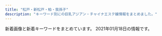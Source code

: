 ```yaml
---
title: "松戸・新松戸・柏・我孫子"
description: "キーワード別にの巨乳アジアン・チャイナエステ嬢情報をまとめました。"
---
```


新着画像と新着キーワードをまとめています。
2021年01月18日の情報です。

<DmmAffiliateIns />
<KeywordTable
  shops={
    [
    {
        "keywords": {
            "90": 1,
            "88": 1,
            "92": 2,
            "C": 2,
            "D": 6,
            "89": 6,
            "E": 2
        },
        "station": "\u516b\u67f1\u99c5",
        "img_links": [
            "http://koukoku.xyz/pixy/css/staff/staff16-a.jpg",
            "http://koukoku.xyz/pixy/css/nav/nav02.png",
            "http://koukoku.xyz/pixy/css/left.png",
            "http://koukoku.xyz/pixy/css/right.png",
            "http://koukoku.xyz/pixy/css/staff/staff12-a.jpg",
            "http://koukoku.xyz/pixy/css/staff/staff17-a.jpg",
            "http://koukoku.xyz/pixy/css/nav/nav05.png",
            "http://koukoku.xyz/pixy/css/nav/nav01.png",
            "http://koukoku.xyz/pixy/css/staff/staff0001-b.jpg",
            "http://koukoku.xyz/pixy/css/staff/naiyo02.png",
            "http://koukoku.xyz/pixy/css/staff/staff07-b.jpg",
            "http://koukoku.xyz/pixy/css/nav/nav04.png",
            "http://koukoku.xyz/pixy/css/staff/staff15-b.jpg",
            "http://koukoku.xyz/pixy/css/nav/nav06.png",
            "http://koukoku.xyz/pixy/css/staff/staff0001-a.jpg",
            "http://koukoku.xyz/pixy/css/staff/staff10-a.jpg",
            "http://koukoku.xyz/pixy/css/nav/nav03.png",
            "http://koukoku.xyz/pixy/css/staff/staff15-a.jpg",
            "http://koukoku.xyz/pixy/css/staff/staff16-b.jpg",
            "http://koukoku.xyz/pixy/css/top04.jpg",
            "http://koukoku.xyz/pixy/css/staff/staff17-b.jpg",
            "http://koukoku.xyz/pixy/css/staff/staff13-a.jpg",
            "http://koukoku.xyz/pixy/css/staff/staff06-a.jpg",
            "http://koukoku.xyz/pixy/css/head.jpg",
            "http://koukoku.xyz/pixy/css/staff/staff0002-a.jpg",
            "http://koukoku.xyz/pixy/css/top0001.jpg",
            "http://koukoku.xyz/pixy/css/staff/staff07-a.jpg",
            "http://koukoku.xyz/pixy/css/staff/staff0002-b.jpg",
            "http://koukoku.xyz/pixy/css/top02.jpg",
            "http://koukoku.xyz/pixy/css/staff/naiyo01.png"
        ],
        "name": "\u30d4\u30af\u30b7\u30fc Pixy",
        "url": "http://koukoku.xyz/pixy/"
    },
    {
        "img_links": [
            "http://sakura-sakura.work/img/sta3.jpg",
            "http://sakura-sakura.work/img/sta4.jpg",
            "http://sakura-sakura.work/sp/img/pc.jpg",
            "http://sakura-sakura.work/img/st5.jpg",
            "http://sakura-sakura.work/img/st3.jpg",
            "http://sakura-sakura.work/sp/img/t-a.jpg",
            "http://sakura-sakura.work/sp/img/p3.jpg",
            "http://sakura-sakura.work/sp/img/tel.jpg",
            "http://sakura-sakura.work/img/s4.jpg",
            "http://sakura-sakura.work/sp/img/t-o.jpg",
            "http://sakura-sakura.work/sp/img/t-r.jpg",
            "http://sakura-sakura.work/sp/img/t-t.jpg",
            "http://sakura-sakura.work/img/s3.jpg",
            "http://sakura-sakura.work/sp/img/t-s.jpg",
            "http://sakura-sakura.work/sp/img/add.jpg",
            "http://sakura-sakura.work/img/sta1.jpg",
            "http://sakura-sakura.work/img/st4.jpg",
            "http://sakura-sakura.work/sp/img/s3.jpg",
            "http://sakura-sakura.work/sp/img/time.jpg",
            "http://sakura-sakura.work/sp/img/info.jpg",
            "http://sakura-sakura.work/sp/img/cam.jpg",
            "http://sakura-sakura.work/img/fla1.jpg",
            "http://sakura-sakura.work/sp/img/sys.jpg",
            "http://sakura-sakura.work/sp/img/s1.jpg",
            "http://sakura-sakura.work/sp/img/s2.jpg",
            "http://sakura-sakura.work/img/s1.jpg",
            "http://sakura-sakura.work/sp/img/botton.jpg",
            "http://sakura-sakura.work/img/head.jpg",
            "http://sakura-sakura.work/sp/img/p1.jpg",
            "http://sakura-sakura.work/sp/img/pic.jpg",
            "http://sakura-sakura.work/sp/img/p2.jpg",
            "http://sakura-sakura.work/img/st2.jpg",
            "http://sakura-sakura.work/img/s2.jpg",
            "http://sakura-sakura.work/img/nos.jpg",
            "http://sakura-sakura.work/img/botton.jpg",
            "http://sakura-sakura.work/sp/img/s4.jpg",
            "http://sakura-sakura.work/img/fla3.jpg",
            "http://sakura-sakura.work/img/s5.jpg",
            "http://sakura-sakura.work/img/sta2.jpg",
            "http://sakura-sakura.work/img/fla2.jpg",
            "http://sakura-sakura.work/img/mo.png",
            "http://sakura-sakura.work/img/sta5.jpg",
            "http://sakura-sakura.work/img/st1.jpg",
            "http://sakura-sakura.work/sp/img/s5.jpg",
            "http://sakura-sakura.work/sp/img/tit.jpg"
        ],
        "url": "http://sakura-sakura.work/",
        "keywords": {
            "85": 2,
            "86": 2,
            "88": 4,
            "E": 1,
            "83": 2,
            "C": 12
        },
        "station": "\u521d\u5bcc\u99c5",
        "name": "\u3055\u304f\u3089"
    },
    {
        "keywords": {
            "84": 1,
            "86": 1,
            "C": 23,
            "85": 6,
            "83": 1
        },
        "url": "http://lavender-massage.work/",
        "img_links": [
            "http://lavender-massage.work/i/img/g031.jpg",
            "http://lavender-massage.work/img/sta42.jpg",
            "http://lavender-massage.work/img/st32.jpg",
            "http://lavender-massage.work/img/s42.jpg",
            "http://lavender-massage.work/img/sta36.jpg",
            "http://lavender-massage.work/img/s39.jpg",
            "http://lavender-massage.work/img/sta32.jpg",
            "http://lavender-massage.work/i/img/g043.jpg",
            "http://lavender-massage.work/img/sta38.jpg",
            "http://lavender-massage.work/i/img/g036.jpg",
            "http://lavender-massage.work/img/sta39.jpg",
            "http://lavender-massage.work/i/img/g042.jpg",
            "http://lavender-massage.work/img/sta31.jpg",
            "http://lavender-massage.work/img/st36.jpg",
            "http://lavender-massage.work/img/st43.jpg",
            "http://lavender-massage.work/i/img/g030.jpg",
            "http://lavender-massage.work/i/img/r3.jpg",
            "http://lavender-massage.work/img/mo.png",
            "http://lavender-massage.work/img/s31.jpg",
            "http://lavender-massage.work/i/img/g038.jpg",
            "http://lavender-massage.work/i/img/r1.jpg",
            "http://lavender-massage.work/img/st42.jpg",
            "http://lavender-massage.work/img/sta43.jpg",
            "http://lavender-massage.work/i/img/r4.jpg",
            "http://lavender-massage.work/i/img/g041.jpg",
            "http://lavender-massage.work/img/s43.jpg",
            "http://lavender-massage.work/i/img/g027.jpg",
            "http://lavender-massage.work/img/st039.jpg",
            "http://lavender-massage.work/i/img/r2.jpg",
            "http://lavender-massage.work/img/sta33.jpg",
            "http://lavender-massage.work/img/s36.jpg",
            "http://lavender-massage.work/img/botton.jpg",
            "http://lavender-massage.work/img/st31.jpg",
            "http://lavender-massage.work/i/img/g39.jpg",
            "http://lavender-massage.work/img/s41.jpg",
            "http://lavender-massage.work/i/img/g039.jpg",
            "http://lavender-massage.work/i/img/g032.jpg",
            "http://lavender-massage.work/img/st39.jpg",
            "http://lavender-massage.work/img/st41.jpg",
            "http://lavender-massage.work/i/img/g033.jpg",
            "http://lavender-massage.work/i/img/g028.jpg",
            "http://lavender-massage.work/img/s33.jpg",
            "http://lavender-massage.work/img/st38.jpg",
            "http://lavender-massage.work/img/sta41.jpg",
            "http://lavender-massage.work/img/s38.jpg",
            "http://lavender-massage.work/img/st33.jpg"
        ],
        "station": "JR\u65b0\u677e\u6238\u99c5",
        "name": "\u30e9\u30d9\u30f3\u30c0\u30fc"
    },
    {
        "name": "\u96ea\u306e\u83ef",
        "img_links": [
            "http://yukinohana.iest.jp/images/top/top_04.jpg",
            "http://yukinohana.iest.jp/images/massage/massage_02b.jpg",
            "http://yukinohana.iest.jp/images/home/top.jpg",
            "http://yukinohana.iest.jp/images/top/top_06.jpg",
            "http://yukinohana.iest.jp/images/staff_image/staff_04a.jpg",
            "http://yukinohana.iest.jp/images/massage/massage_03b.jpg",
            "http://yukinohana.iest.jp/images/index_page_top.png",
            "http://yukinohana.iest.jp/images/staff_image/staff_03a.jpg",
            "http://yukinohana.iest.jp/images/staff_image/staff_06a.jpg",
            "http://yukinohana.iest.jp/images/staff_image/staff_02a.jpg",
            "http://yukinohana.iest.jp/images/massage/massage_02a.jpg",
            "http://yukinohana.iest.jp/images/home/index_tel.jpg",
            "http://yukinohana.iest.jp/images/massage/massage_la.jpg",
            "http://yukinohana.iest.jp/images/massage/massage_01b.jpg",
            "http://yukinohana.iest.jp/images/top/top_08.png",
            "http://yukinohana.iest.jp/images/massage/massage_04b.jpg",
            "http://yukinohana.iest.jp/images/home/index_13.jpg",
            "http://yukinohana.iest.jp/images/demo/slider/images/slide2.png",
            "http://yukinohana.iest.jp/images/demo/slider/images/slide1.png",
            "http://yukinohana.iest.jp/images/massage/massage_01a.jpg",
            "http://yukinohana.iest.jp/images/home/index_11.jpg",
            "http://yukinohana.iest.jp/images/staff_image/staff_05a.jpg",
            "http://yukinohana.iest.jp/images/staff/staff_top.png",
            "http://yukinohana.iest.jp/images/massage/massage_03a.jpg",
            "http://yukinohana.iest.jp/images/demo/slider/images/slide3.png",
            "http://yukinohana.iest.jp/images/massage/massage_04a.jpg",
            "http://yukinohana.iest.jp/images/staff_one/staff_ba.png",
            "http://yukinohana.iest.jp/images/top/top_02.jpg",
            "http://yukinohana.iest.jp/images/top/top_05.jpg",
            "http://yukinohana.iest.jp/images/top/top_01.jpg",
            "http://yukinohana.iest.jp/images/top/top_03.jpg"
        ],
        "keywords": {},
        "station": "\u6d41\u5c71\u304a\u304a\u305f\u304b\u306e\u68ee\u99c5\u897f\u53e3",
        "url": "http://yukinohana.iest.jp/"
    },
    {
        "url": "http://silent-wall.xyz.mn/",
        "station": "JR\u67cf\u99c5\u6771\u53e3",
        "img_links": [
            "http://silent-wall.xyz.mn/images/room2.jpg",
            "http://silent-wall.xyz.mn/images/room3.jpg",
            "http://silent-wall.xyz.mn/photos/sites/26/2019/06/2019062912023976.jpg",
            "http://silent-wall.xyz.mn/photos/sites/26/2019/05/2019061013025963.jpg",
            "http://silent-wall.xyz.mn/photos/sites/26/2019/07/201907251103550.jpg",
            "http://silent-wall.xyz.mn/photos/sites/26/2019/11/2019110209065231.jpg",
            "http://silent-wall.xyz.mn/photos/sites/26/2019/05/201905121311038.jpg",
            "http://silent-wall.xyz.mn/images/nbj3.jpg",
            "http://silent-wall.xyz.mn/photos/sites/26/2019/06/2019060819212459.jpg",
            "http://silent-wall.xyz.mn/photos/sites/26/2019/05/2019052619312725.jpg",
            "http://silent-wall.xyz.mn/photos/sites/26/2019/06/2019061112474010.jpg",
            "http://silent-wall.xyz.mn/photos/sites/26/2019/11/2019112610413055.jpg",
            "http://silent-wall.xyz.mn/images/bj3.jpg",
            "http://silent-wall.xyz.mn/photos/sites/26/2019/06/2019061013003626.jpg",
            "http://silent-wall.xyz.mn/images/tu.jpg",
            "http://silent-wall.xyz.mn/images/top.jpg",
            "http://silent-wall.xyz.mn/photos/sites/26/2019/01/2019010421363971.jpeg",
            "http://silent-wall.xyz.mn/photos/sites/26/2020/09/2020091911085692.jpg",
            "http://silent-wall.xyz.mn/images/mobile.jpg",
            "http://silent-wall.xyz.mn/images/nbj1.jpg",
            "http://silent-wall.xyz.mn/photos/sites/26/2019/06/2019061616372934.jpg",
            "http://silent-wall.xyz.mn/photos/sites/26/2020/10/2020101116211538.jpg",
            "http://silent-wall.xyz.mn/images/bj1.jpg",
            "http://silent-wall.xyz.mn/photos/sites/26/2019/06/2019061013003011.jpg",
            "http://silent-wall.xyz.mn/images/nei1-3.jpg",
            "http://silent-wall.xyz.mn/images/s_staff.jpg",
            "http://silent-wall.xyz.mn/photos/sites/26/2019/06/2019060812033719.jpg",
            "http://silent-wall.xyz.mn/photos/sites/26/2019/06/2019060814103073.jpg",
            "http://silent-wall.xyz.mn/images/news.jpg",
            "http://silent-wall.xyz.mn/images/room4.jpg",
            "http://silent-wall.xyz.mn/photos/sites/26/2019/05/2019052619312840.jpg",
            "http://silent-wall.xyz.mn/images/room1.jpg",
            "http://silent-wall.xyz.mn/images/mail.jpg",
            "http://silent-wall.xyz.mn/images/pick.jpg",
            "http://silent-wall.xyz.mn/photos/sites/26/2019/05/2019051213110435.jpg",
            "http://silent-wall.xyz.mn/photos/sites/26/2019/06/2019061012562797.jpg"
        ],
        "name": "\u30b5\u30a4\u30ec\u30f3\u30c8\u30a6\u30a9\u30fc\u30eb",
        "keywords": {
            "87": 4,
            "E": 1,
            "85": 2,
            "D": 11,
            "88": 1,
            "83": 1,
            "86": 8,
            "C": 27
        }
    },
    {
        "station": "JR\u65b0\u677e\u6238\u99c5",
        "name": "\u30bd\u30d5\u30a3\u30a2\u30fc",
        "url": "http://sophia.iest.xyz/",
        "img_links": [
            "http://sophia.iest.xyz/css/staff/staff07-ba.png",
            "http://sophia.iest.xyz/css/staff/staff05-a.png",
            "http://sophia.iest.xyz/css/tel03.png",
            "http://sophia.iest.xyz/css/nav/nav-003.png",
            "http://sophia.iest.xyz/css/staff/staff15-b.png",
            "http://sophia.iest.xyz/css/nav/nav-001.png",
            "http://sophia.iest.xyz/css/staff/staff14-a.png",
            "http://sophia.iest.xyz/css/staff/staff08-a.png",
            "http://sophia.iest.xyz/css/staff/staff13-a.png",
            "http://sophia.iest.xyz/css/foot-tel03.png",
            "http://sophia.iest.xyz/css/staff/staff16.png",
            "http://sophia.iest.xyz/css/staff/staff17-a.png",
            "http://sophia.iest.xyz/css/top002.jpg",
            "http://sophia.iest.xyz/css/staff/staff05.png",
            "http://sophia.iest.xyz/css/staff/staff10-a.png",
            "http://sophia.iest.xyz/css/staff/staff10-b.png",
            "http://sophia.iest.xyz/css/nav/nav-002.png",
            "http://sophia.iest.xyz/css/nav/nav-006.png",
            "http://sophia.iest.xyz/css/staff/staff15-a.png",
            "http://sophia.iest.xyz/css/staff/staff15.png",
            "http://sophia.iest.xyz/css/top004.jpg",
            "http://sophia.iest.xyz/css/staff/staff17.png",
            "http://sophia.iest.xyz/css/staff/staff00001.png",
            "http://sophia.iest.xyz/css/top04.jpg",
            "http://sophia.iest.xyz/css/staff/staff13-b.png",
            "http://sophia.iest.xyz/css/nav/nav-005.png",
            "http://sophia.iest.xyz/css/staff/staff00001-a.png",
            "http://sophia.iest.xyz/css/staff/staff14-b.png",
            "http://sophia.iest.xyz/css/nav/nav-004.png",
            "http://sophia.iest.xyz/css/001.jpg",
            "http://sophia.iest.xyz/css/staff/staff11-a.png",
            "http://sophia.iest.xyz/css/staff/staff07aa.png"
        ],
        "keywords": {
            "91": 2,
            "87": 1,
            "C": 1,
            "E": 2,
            "D": 7,
            "89": 7
        }
    },
    {
        "keywords": {},
        "img_links": [
            "http://angelalove.este88.com/gals/saki1.jpg",
            "http://angelalove.este88.com/gals/koko2.jpg",
            "http://angelalove.este88.com/gals/hina1.jpg",
            "http://angelalove.este88.com/images/topinfo.jpg",
            "http://angelalove.este88.com/images/info1.jpg",
            "http://angelalove.este88.com/gals/kaori1.jpg",
            "http://angelalove.este88.com/gals/rina1.jpg",
            "http://angelalove.este88.com/gals/yuna1.jpg",
            "http://angelalove.este88.com/gals/nami1.jpg",
            "http://angelalove.este88.com/images/info2.jpg",
            "http://angelalove.este88.com/images/info.png",
            "http://angelalove.este88.com/gals/koko1.jpg",
            "http://angelalove.este88.com/images/s_staff.png",
            "http://angelalove.este88.com/gals/koko3.jpg",
            "http://angelalove.este88.com/images/top01.jpg",
            "http://angelalove.este88.com/gals/sayuri1.jpg",
            "http://angelalove.este88.com/images/top02.jpg",
            "http://angelalove.este88.com/gals/hime.jpg",
            "http://angelalove.este88.com/images/info3.jpg",
            "http://angelalove.este88.com/images/s_news.png",
            "http://angelalove.este88.com/gals/nami2.jpg",
            "http://angelalove.este88.com/images/info5.jpg"
        ],
        "name": "\u30c1\u30e3\u30fc\u30df\u30f3\u30b0\u30b9\u30da\u30fc\u30b9",
        "station": "JR\u67cf\u99c5\u6771\u53e3",
        "url": "http://angelalove.este88.com/"
    },
    {
        "url": "http://chun.relaxjp.com/",
        "keywords": {
            "D": 2,
            "92": 1,
            "E": 1,
            "89": 1,
            "84": 1,
            "85": 3,
            "G": 1,
            "C": 3,
            "90": 2
        },
        "img_links": [
            "http://chun.relaxjp.com/css/staff/staff15-a.png",
            "http://chun.relaxjp.com/css/staff/staff010-a.png",
            "http://chun.relaxjp.com/css/nav/change-003.jpg",
            "http://chun.relaxjp.com/css/staff-left01.png",
            "http://chun.relaxjp.com/css/nav/nav-001.jpg",
            "http://chun.relaxjp.com/css/staff/staff16-a.png",
            "http://chun.relaxjp.com/css/nav/nav-002.jpg",
            "http://chun.relaxjp.com/css/nav/nav-003.jpg",
            "http://chun.relaxjp.com/css/top-left02.png",
            "http://chun.relaxjp.com/css/nav/change-002.jpg",
            "http://chun.relaxjp.com/css/staff/staff0012-b.png",
            "http://chun.relaxjp.com/css/staff/staff004-b.png",
            "http://chun.relaxjp.com/css/top-right0003.png",
            "http://chun.relaxjp.com/css/top-right03.png",
            "http://chun.relaxjp.com/css/staff/staff004-a.png",
            "http://chun.relaxjp.com/css/nav/change-005.jpg",
            "http://chun.relaxjp.com/css/nav/nav-005.jpg",
            "http://chun.relaxjp.com/css/nav/change-004.jpg",
            "http://chun.relaxjp.com/css/staff/staff002-b.png",
            "http://chun.relaxjp.com/css/nav/change-001.jpg",
            "http://chun.relaxjp.com/css/tel01.png",
            "http://chun.relaxjp.com/css/staff/staff0010-b.png",
            "http://chun.relaxjp.com/css/staff/staff002-a.png",
            "http://chun.relaxjp.com/css/nav/nav-004.jpg",
            "http://chun.relaxjp.com/css/staff/staff007-a.png",
            "http://chun.relaxjp.com/css/huabian.png",
            "http://chun.relaxjp.com/css/nav/change-006.jpg",
            "http://chun.relaxjp.com/css/staff/staff007-b.png",
            "http://chun.relaxjp.com/css/staff/staff16-b.png",
            "http://chun.relaxjp.com/css/staff/staff21-a.png",
            "http://chun.relaxjp.com/css/nav/nav-006.jpg",
            "http://chun.relaxjp.com/css/staff/staff15-b.png",
            "http://chun.relaxjp.com/css/osusume-08.png"
        ],
        "name": "\u67cf Spring",
        "station": "JR\u67cf\u99c5\u6771\u53e3"
    },
    {
        "img_links": [
            "http://raku.est-u.com/images/s2.jpg",
            "http://raku.est-u.com/images/s3.jpg",
            "http://raku.est-u.com/images/index_04.png",
            "http://raku.est-u.com/images/staff.png",
            "http://raku.est-u.com/staff/haru2.jpg",
            "http://raku.est-u.com/images/index_08.png",
            "http://raku.est-u.com/staff/haru.jpg",
            "http://raku.est-u.com/images/index2_10.png",
            "http://raku.est-u.com/images/s4.jpg",
            "http://raku.est-u.com/staff/risa.jpg",
            "http://raku.est-u.com/staff/risa2.jpg",
            "http://raku.est-u.com/images/index_09.png",
            "http://raku.est-u.com/images/index_06.png",
            "http://raku.est-u.com/images/index_07.png",
            "http://raku.est-u.com/images/faq.png",
            "http://raku.est-u.com/staff/aya.jpg",
            "http://raku.est-u.com/staff/ai.jpg",
            "http://raku.est-u.com/images/index_15.png",
            "http://raku.est-u.com/images/index_14.png",
            "http://raku.est-u.com/staff/miyuki1.jpg",
            "http://raku.est-u.com/images/s1.jpg",
            "http://raku.est-u.com/images/index_02.png",
            "http://raku.est-u.com/images/index3_10.png",
            "http://raku.est-u.com/images/index_16.png",
            "http://raku.est-u.com/staff/momo.jpg",
            "http://raku.est-u.com/images/index_10.png",
            "http://raku.est-u.com/images/index_11.png",
            "http://raku.est-u.com/images/index_05.png"
        ],
        "station": "\u516b\u67f1\u99c5",
        "url": "http://raku.est-u.com/",
        "keywords": {},
        "name": "\u697d\u697d"
    },
    {
        "url": "http://more.esthe.me/",
        "img_links": [
            "http://more.esthe.me/images/s_link.jpg",
            "http://more.esthe.me/images/s_pick.jpg",
            "http://more.esthe.me/images/mobile.jpg",
            "http://more.esthe.me/photos/sites/16/2020/02/2020021410254527.jpg",
            "http://more.esthe.me/photos/sites/16/2020/02/2020021410253522.jpg",
            "http://more.esthe.me/photos/sites/16/2020/02/2020021507120355.jpg",
            "http://more.esthe.me/photos/sites/16/2020/02/202002141025341.jpg",
            "http://more.esthe.me/images/s_staff1.jpg",
            "http://more.esthe.me/images/room3.jpg",
            "http://more.esthe.me/images/nbj3.jpg",
            "http://more.esthe.me/images/nbj1.jpg",
            "http://more.esthe.me/images/room2.jpg",
            "http://more.esthe.me/images/s_news.jpg",
            "http://more.esthe.me/images/line.jpg",
            "http://more.esthe.me/images/s_face.jpg",
            "http://more.esthe.me/images/n3.jpg",
            "http://more.esthe.me/images/top.png",
            "http://more.esthe.me/photos/sites/16/2020/10/202010120642207.jpg",
            "http://more.esthe.me/images/n1.jpg",
            "http://more.esthe.me/images/face_bj.jpg",
            "http://more.esthe.me/photos/sites/16/2020/02/2020021410255893.jpg",
            "http://more.esthe.me/photos/sites/16/2020/02/2020021410255719.jpg",
            "http://more.esthe.me/images/s_staff.jpg",
            "http://more.esthe.me/photos/sites/16/2020/02/2020021507090635.jpg",
            "http://more.esthe.me/images/s_mobile.jpg",
            "http://more.esthe.me/photos/sites/16/2020/02/2020021410253554.jpg",
            "http://more.esthe.me/images/face_bj3.jpg",
            "http://more.esthe.me/images/room1.jpg"
        ],
        "keywords": {
            "D": 6,
            "C": 15,
            "86": 9
        },
        "name": "MORE\u30fb\u30e2\u30a2",
        "station": "JR\u67cf\u99c5\u5357\u53e3"
    },
    {
        "name": "\u3072\u3068\u3081\u307c\u308c",
        "keywords": {},
        "img_links": [
            "http://www.a-hitomebore.info/uploads/hitomebore/2010/02/m5.jpg",
            "http://www.a-hitomebore.info/uploads/hitomebore/2010/02/m03.jpg",
            "http://www.a-hitomebore.info/uploads/hitomebore/2010/02/sys3.jpg",
            "http://www.a-hitomebore.info/uploads/hitomebore/2020/12/0E1C34DF-7842-44BF-9E9D-5D53DCA1A56D.jpeg",
            "http://www.a-hitomebore.info/uploads/hitomebore/2017/10/risa201710.jpg",
            "http://www.a-hitomebore.info/uploads/hitomebore/2010/02/campiagn7.jpg",
            "http://www.a-hitomebore.info/uploads/hitomebore/2011/09/dajie.jpg",
            "http://www.a-hitomebore.info/uploads/hitomebore/2010/02/m06.jpg",
            "http://www.a-hitomebore.info/uploads/hitomebore/2010/02/room-3.jpg",
            "http://www.a-hitomebore.info/uploads/hitomebore/2020/10/F3A49FB4-848F-4AE1-A598-5EF2811C0E62.jpeg",
            "http://www.a-hitomebore.info/uploads/hitomebore/2017/12/kina20172.jpg",
            "http://www.a-hitomebore.info/uploads/hitomebore/2010/02/m04.jpg",
            "http://www.a-hitomebore.info/uploads/hitomebore/2010/02/room-1.jpg",
            "http://www.a-hitomebore.info/uploads/hitomebore/2010/02/m4.jpg",
            "http://www.a-hitomebore.info/uploads/hitomebore/2010/02/room-4.jpg",
            "http://www.a-hitomebore.info/uploads/hitomebore/2010/02/room-6.jpg",
            "http://www.a-hitomebore.info/uploads/hitomebore/2017/06/IMG_81123-300x151.jpg",
            "http://www.a-hitomebore.info/uploads/hitomebore/images/no-photo.jpg",
            "http://www.a-hitomebore.info/uploads/hitomebore/2010/02/m1.jpg",
            "http://www.a-hitomebore.info/uploads/hitomebore/2010/02/m3.jpg",
            "http://www.a-hitomebore.info/uploads/hitomebore/2015/02/head1.jpg",
            "http://www.a-hitomebore.info/uploads/hitomebore/2010/02/m02.jpg",
            "http://www.a-hitomebore.info/uploads/hitomebore/2018/02/kumi.jpg",
            "http://www.a-hitomebore.info/uploads/hitomebore/2010/02/m05.jpg",
            "http://www.a-hitomebore.info/uploads/hitomebore/2010/02/m6.jpg",
            "http://www.a-hitomebore.info/uploads/hitomebore/2017/12/kina2017121.jpg",
            "http://www.a-hitomebore.info/uploads/hitomebore/2010/02/m01.jpg",
            "http://www.a-hitomebore.info/uploads/hitomebore/2010/02/room-2.jpg",
            "http://www.a-hitomebore.info/uploads/hitomebore/2010/02/room-5.jpg",
            "http://www.a-hitomebore.info/uploads/hitomebore/2010/02/m2.jpg"
        ],
        "url": "http://www.a-hitomebore.info/",
        "station": "JR\u65b0\u516b\u67f1\u99c5"
    },
    {
        "keywords": {
            "87": 4,
            "82": 1,
            "83": 3,
            "84": 1,
            "86": 10,
            "E": 2,
            "88": 1,
            "D": 18,
            "85": 6,
            "C": 40
        },
        "name": "Abigale\u30fb\u30a2\u30d3\u30ac\u30ec",
        "img_links": [
            "http://abigale.xyz.mn/images/s_news.jpg",
            "http://abigale.xyz.mn/images/tel.png",
            "http://abigale.xyz.mn/images/room1.jpg",
            "http://abigale.xyz.mn/images/room2.jpg",
            "http://abigale.xyz.mn/images/s_staff1.png",
            "http://abigale.xyz.mn/photos/sites/48/2020/01/2020012709145867.jpg",
            "http://abigale.xyz.mn/photos/sites/48/2019/06/2019060707423999.jpg",
            "http://abigale.xyz.mn/photos/sites/48/2019/05/2019051209375060.jpg",
            "http://abigale.xyz.mn/images/s_information.jpg",
            "http://abigale.xyz.mn/images/room4.jpg",
            "http://abigale.xyz.mn/photos/sites/48/2019/05/2019051209375051.jpg",
            "http://abigale.xyz.mn/photos/sites/48/2020/01/2020011004123281.jpg",
            "http://abigale.xyz.mn/photos/sites/48/2020/12/2020122308320623.jpg",
            "http://abigale.xyz.mn/photos/sites/48/2019/06/201906080802161.jpg",
            "http://abigale.xyz.mn/images/mobile.png",
            "http://abigale.xyz.mn/photos/sites/48/2019/05/2019051209490890.jpg",
            "http://abigale.xyz.mn/images/info1.png",
            "http://abigale.xyz.mn/images/info.png",
            "http://abigale.xyz.mn/photos/sites/48/2019/08/2019082610451785.jpg",
            "http://abigale.xyz.mn/photos/sites/48/2020/01/2020012309082794.jpg",
            "http://abigale.xyz.mn/photos/sites/48/2019/09/2019091202541772.jpg",
            "http://abigale.xyz.mn/photos/sites/48/2019/07/2019071509295450.jpg",
            "http://abigale.xyz.mn/photos/sites/48/2019/07/2019070204112873.jpg",
            "http://abigale.xyz.mn/photos/sites/48/2019/05/2019051209383031.jpg",
            "http://abigale.xyz.mn/photos/sites/48/2020/02/2020021201425637.jpg",
            "http://abigale.xyz.mn/photos/sites/48/2021/01/2021010809560453.jpg",
            "http://abigale.xyz.mn/photos/sites/48/2020/02/2020021201425066.jpg",
            "http://abigale.xyz.mn/photos/sites/48/2020/01/2020011603561732.jpg",
            "http://abigale.xyz.mn/photos/sites/48/2019/05/2019050811151212.jpg",
            "http://abigale.xyz.mn/photos/sites/48/2019/05/2019051007563328.jpg",
            "http://abigale.xyz.mn/images/room3.jpg",
            "http://abigale.xyz.mn/photos/sites/48/2020/07/2020073108360341.jpg",
            "http://abigale.xyz.mn/photos/sites/48/2019/08/2019080901433426.jpg",
            "http://abigale.xyz.mn/photos/sites/48/2020/01/2020011004122634.jpg",
            "http://abigale.xyz.mn/photos/sites/48/2020/03/2020032709262998.jpg",
            "http://abigale.xyz.mn/photos/sites/48/2020/02/2020020304073410.jpg",
            "http://abigale.xyz.mn/photos/sites/48/2019/05/2019052610365364.jpg",
            "http://abigale.xyz.mn/photos/sites/48/2019/05/2019051007563417.jpg",
            "http://abigale.xyz.mn/photos/sites/48/2019/06/2019060707423993.jpg",
            "http://abigale.xyz.mn/photos/sites/48/2020/03/2020033007493270.jpg",
            "http://abigale.xyz.mn/photos/sites/48/2020/07/2020070104401783.jpg",
            "http://abigale.xyz.mn/photos/sites/48/2019/05/2019052610365375.jpg",
            "http://abigale.xyz.mn/photos/sites/48/2020/06/2020061501433120.jpg"
        ],
        "station": "JR\u677e\u6238\u99c5\u897f\u53e3",
        "url": "http://abigale.xyz.mn/"
    },
    {
        "url": "http://girls.msa.jp/",
        "name": "\u5c11\u5973\u6642\u4ee3",
        "keywords": {},
        "img_links": [
            "http://girls.msa.jp/images/staff_image/staf_04a.jpg",
            "http://girls.msa.jp/images/top/top_02.jpg",
            "http://girls.msa.jp/images/top/top_05.jpg",
            "http://girls.msa.jp/images/page_top.png",
            "http://girls.msa.jp/images/top/top_06.jpg",
            "http://girls.msa.jp/images/home/top.jpg",
            "http://girls.msa.jp/images/top/top_03.jpg",
            "http://girls.msa.jp/images/top/top_01.jpg",
            "http://girls.msa.jp/images/top/top_04.jpg",
            "http://girls.msa.jp/images/top/top_08.png"
        ],
        "station": "JR\u677e\u6238\u99c5\u6771\u53e3"
    },
    {
        "img_links": [
            "http://cutegirl.este88.com/images/footer-r.png",
            "http://cutegirl.este88.com/girl/miyuki1.jpg",
            "http://cutegirl.este88.com/images/esthe1.jpg",
            "http://cutegirl.este88.com/images/staff_t.jpg",
            "http://cutegirl.este88.com/girl/minami1.jpg",
            "http://cutegirl.este88.com/girl/arisa1.jpg",
            "http://cutegirl.este88.com/images/kp.png",
            "http://cutegirl.este88.com/images/main-sp.jpg",
            "http://cutegirl.este88.com/images/main1.jpg",
            "http://cutegirl.este88.com/girl/sakura1.jpg",
            "http://cutegirl.este88.com/images/footer-l.png",
            "http://cutegirl.este88.com/images/esthe2.jpg",
            "http://cutegirl.este88.com/images/home.png",
            "http://cutegirl.este88.com/images/sys1.jpg",
            "http://cutegirl.este88.com/images/esthe3.jpg",
            "http://cutegirl.este88.com/girl/aika1.jpg",
            "http://cutegirl.este88.com/images/sys2.jpg",
            "http://cutegirl.este88.com/images/interior_t.jpg",
            "http://cutegirl.este88.com/images/staff.png"
        ],
        "station": "JR\u67cf\u99c5\u6771\u53e3",
        "name": "\u30ad\u30e5\u30fc\u30c8\u30ac\u30fc\u30eb",
        "keywords": {},
        "url": "http://cutegirl.este88.com/"
    },
    {
        "img_links": [
            "http://www.madoromi.iesjp.com/files/006.jpg",
            "http://www.madoromi.iesjp.com/files/012.jpg",
            "http://www.madoromi.iesjp.com/img/goback.jpg",
            "http://www.madoromi.iesjp.com/img/ttl_news.png",
            "http://www.madoromi.iesjp.com/img/btn_side_mobile.jpg",
            "http://www.madoromi.iesjp.com/files/011.jpg",
            "http://www.madoromi.iesjp.com/files/007.jpg",
            "http://www.madoromi.iesjp.com/img/pickup.jpg",
            "http://www.madoromi.iesjp.com/files/005.jpg",
            "http://www.madoromi.iesjp.com/files/009.jpg",
            "http://www.madoromi.iesjp.com/files/008.jpg",
            "http://www.madoromi.iesjp.com/files/001.jpg",
            "http://www.madoromi.iesjp.com/img/ttl_info.png",
            "http://www.madoromi.iesjp.com/img/tel.png",
            "http://www.madoromi.iesjp.com/files/010.jpg",
            "http://www.madoromi.iesjp.com/files/002.jpg",
            "http://www.madoromi.iesjp.com/files/004.jpg",
            "http://www.madoromi.iesjp.com/files/003.jpg",
            "http://www.madoromi.iesjp.com/img/btn_blog.png",
            "http://www.madoromi.iesjp.com/files/013.jpg"
        ],
        "keywords": {
            "85": 2,
            "C": 25,
            "87": 18,
            "D": 22,
            "88": 4
        },
        "station": "JR\u6211\u5b6b\u5b50\u99c5\u5357\u53e3",
        "url": "http://www.madoromi.iesjp.com/",
        "name": "\u307e\u3069\u308d\u307f"
    },
    {
        "keywords": {
            "E": 7,
            "D": 14
        },
        "name": "\u307b\u308d\u3088\u3044",
        "img_links": [
            "https://horo.eoeoco.com/wp-content/themes/este/img/4.jpg",
            "https://horo.eoeoco.com/wp-content/uploads/2019/06/3horo.jpg",
            "https://horo.eoeoco.com/wp-content/themes/este/img/top-img02.png",
            "https://horo.eoeoco.com/wp-content/uploads/2019/06/6horo.jpg",
            "https://horo.eoeoco.com/wp-content/themes/este/img/tel_footer.png",
            "https://horo.eoeoco.com/wp-content/themes/este/img/tel_header.png",
            "https://horo.eoeoco.com/wp-content/uploads/2019/06/1horo.jpg",
            "https://horo.eoeoco.com/wp-content/themes/este/img/top-img01a.png",
            "https://horo.eoeoco.com/wp-content/themes/este/img/3.jpg",
            "https://horo.eoeoco.com/wp-content/themes/este/img/2.jpg",
            "https://horo.eoeoco.com/wp-content/uploads/2019/06/908765horo.jpg",
            "https://horo.eoeoco.com/wp-content/themes/este/img/call.png",
            "https://horo.eoeoco.com/wp-content/themes/este/img/1.jpg",
            "https://horo.eoeoco.com/wp-content/uploads/2019/06/5horo.jpg",
            "https://horo.eoeoco.com/wp-content/themes/este/img/top-img03.png",
            "https://horo.eoeoco.com/wp-content/uploads/2019/06/2horo.jpg"
        ],
        "station": "JR\u677e\u6238\u99c5\u897f\u53e3",
        "url": "https://horo.eoeoco.com/"
    },
    {
        "station": "JR\u677e\u6238\u99c5",
        "name": "\u30c8\u30de\u30c8\uff5eTomato",
        "img_links": [],
        "keywords": {},
        "url": "http://hi-msg.com/tomato2/"
    },
    {
        "name": "\u521d\u604b",
        "img_links": [
            "http://www.hatsukoi.xyz/webstyle/m6.jpg",
            "http://www.hatsukoi.xyz/uploads/200706/1-200F6153052L7.jpg",
            "http://www.hatsukoi.xyz/webstyle/tel2.png",
            "http://www.hatsukoi.xyz/webstyle/rsubt3.png",
            "http://www.hatsukoi.xyz/uploads/201128/1-20112Q02959553.jpg",
            "http://www.hatsukoi.xyz/uploads/201128/1-20112Q02T3926.jpg",
            "http://www.hatsukoi.xyz/uploads/201128/1-20112Q02R0401.jpg",
            "http://www.hatsukoi.xyz/webstyle/m4.jpg",
            "http://www.hatsukoi.xyz/webstyle/rsubt2.png",
            "http://www.hatsukoi.xyz/webstyle/rsubt1.png",
            "http://www.hatsukoi.xyz/uploads/201202/1-201202152U2910.jpg",
            "http://www.hatsukoi.xyz/webstyle/rsubt4.png",
            "http://www.hatsukoi.xyz/uploads/allimg/201202/1-201202152935.jpg",
            "http://www.hatsukoi.xyz/uploads/201202/1-201202152G1460.jpg",
            "http://www.hatsukoi.xyz/webstyle/rsubt5.png",
            "http://www.hatsukoi.xyz/uploads/201128/1-20112Q64955633.jpg",
            "http://www.hatsukoi.xyz/webstyle/rsubt6.png",
            "http://www.hatsukoi.xyz/uploads/allimg/201202/1-201202152459.jpg",
            "http://www.hatsukoi.xyz/uploads/201128/1-20112Q03139493.jpg",
            "http://www.hatsukoi.xyz/uploads/201202/1-20120215242J41.jpg",
            "http://www.hatsukoi.xyz/uploads/201128/1-20112Q0305T50.jpg",
            "http://www.hatsukoi.xyz/webstyle/rsubt7.png",
            "http://www.hatsukoi.xyz/webstyle/m1.jpg",
            "http://www.hatsukoi.xyz/webstyle/slider-img001.jpg",
            "http://www.hatsukoi.xyz/uploads/201128/1-20112Q02ZLc.jpg",
            "http://www.hatsukoi.xyz/webstyle/m2.jpg",
            "http://www.hatsukoi.xyz/uploads/allimg/201202/1-201202152P0.jpg",
            "http://www.hatsukoi.xyz/uploads/201128/1-20112Q031213W.jpg"
        ],
        "keywords": {
            "\u4e73": 3
        },
        "url": "http://www.hatsukoi.xyz/",
        "station": "JR\u65b0\u516b\u67f1\u99c5"
    },
    {
        "url": "https://yui-aroma.com/",
        "name": "\u7d50YUI",
        "station": "JR\u5929\u738b\u53f0\u99c5\u5357\u53e3",
        "keywords": {
            "D": 24,
            "E": 3,
            "C": 18
        },
        "img_links": [
            "https://yui-aroma.com/wp-content/uploads/2019/02/ftguyhijokijh.jpg",
            "https://yui-aroma.com/wp-content/uploads/2019/09/awestrdyfugi.jpg",
            "https://yui-aroma.com/wp-content/themes/este/img/6.jpg",
            "https://yui-aroma.com/wp-content/uploads/2019/09/345678saui.jpg",
            "https://yui-aroma.com/wp-content/uploads/2019/05/hsaoijaaoa.jpg",
            "https://yui-aroma.com/wp-content/themes/este/img/top-img06.png",
            "https://yui-aroma.com/wp-content/themes/este/img/top-img03.png",
            "https://yui-aroma.com/wp-content/themes/este/img/4.jpg",
            "https://yui-aroma.com/wp-content/themes/este/img/tel01.png",
            "https://yui-aroma.com/wp-content/uploads/2019/07/hsaoijsoao.jpg",
            "https://yui-aroma.com/wp-content/themes/este/img/3.jpg",
            "https://yui-aroma.com/wp-content/themes/este/img/1.jpg",
            "https://yui-aroma.com/wp-content/uploads/2018/12/ftygiuhjygfhj.jpg",
            "https://yui-aroma.com/wp-content/themes/este/img/2.jpg",
            "https://yui-aroma.com/wp-content/uploads/2020/04/12345ftyg.jpg",
            "https://yui-aroma.com/wp-content/uploads/2019/07/huasoijapaaa.jpg",
            "https://yui-aroma.com/wp-content/uploads/2019/03/ahuosaiaksa.jpg",
            "https://yui-aroma.com/wp-content/themes/este/img/5.jpg",
            "https://yui-aroma.com/wp-content/themes/este/img/top-img02.png",
            "https://yui-aroma.com/wp-content/themes/este/img/top-img01.png",
            "https://yui-aroma.com/wp-content/themes/este/img/tel.png",
            "https://yui-aroma.com/wp-content/uploads/2019/04/warestdyfu.jpg",
            "https://yui-aroma.com/wp-content/uploads/2019/03/ashiojsaioaka-1.jpg",
            "https://yui-aroma.com/wp-content/uploads/2019/05/hsioaoiiaiaia.jpg",
            "https://yui-aroma.com/wp-content/uploads/2019/05/hsaushoiaaa.jpg",
            "https://yui-aroma.com/wp-content/uploads/2019/02/ftyghiujknknk.jpg"
        ]
    },
    {
        "name": "L.A\u30de\u30c3\u30b5\u30fc\u30b8",
        "station": "JR\u67cf\u99c5\u6771\u53e3",
        "keywords": {
            "88": 14,
            "E": 7,
            "90": 7,
            "C": 7,
            "D": 14
        },
        "url": "https://es-lemon.com/",
        "img_links": [
            "https://es-lemon.com/img/top/4.png",
            "https://es-lemon.com/img/system/b.png",
            "https://es-lemon.com/img/menu/top_th_btn.png",
            "https://es-lemon.com/img/mouhyou_obi.png",
            "https://es-lemon.com/img/re_gazou.png",
            "https://es-lemon.com/girls/hana2/list.jpg",
            "https://es-lemon.com/img/toi_obi.png",
            "https://es-lemon.com/img/top_infor.png",
            "https://es-lemon.com/img/menu/top_ac_btn.png",
            "https://es-lemon.com/img/system/a.png",
            "https://es-lemon.com/img/menu/top_sy_btn.png",
            "https://es-lemon.com/img/open.jpg",
            "https://es-lemon.com/img/news/1.jpg",
            "https://es-lemon.com/img/top/2.png",
            "https://es-lemon.com/img/top/3.png",
            "https://es-lemon.com/img/toiawase.png",
            "https://es-lemon.com/girls/koko/list.jpg",
            "https://es-lemon.com/img/menu/top_re_btn.png",
            "https://es-lemon.com/img/menu/top_in_btn.png",
            "https://es-lemon.com/girls/yuri/list.jpg",
            "https://es-lemon.com/img/top/1.png"
        ]
    },
    {
        "img_links": [
            "http://yasashiite.estx.net/images/a9.jpg",
            "http://yasashiite.estx.net/images/index_14.jpg",
            "http://yasashiite.estx.net/images/s6.jpg",
            "http://yasashiite.estx.net/images/index_04.jpg",
            "http://yasashiite.estx.net/images/staff_01.jpg",
            "http://yasashiite.estx.net/images/a8.jpg",
            "http://yasashiite.estx.net/images/index_15.jpg",
            "http://yasashiite.estx.net/images/index_03.jpg",
            "http://yasashiite.estx.net/images/index_17.jpg",
            "http://yasashiite.estx.net/images/index_06.jpg",
            "http://yasashiite.estx.net/images/k2.jpg",
            "http://yasashiite.estx.net/images/s2.jpg",
            "http://yasashiite.estx.net/images/a1.jpg",
            "http://yasashiite.estx.net/images/a7.jpg",
            "http://yasashiite.estx.net/images/index_02.jpg",
            "http://yasashiite.estx.net/images/a3.jpg",
            "http://yasashiite.estx.net/images/index_01.jpg",
            "http://yasashiite.estx.net/images/s3.jpg",
            "http://yasashiite.estx.net/images/a10.jpg",
            "http://yasashiite.estx.net/images/s1.jpg",
            "http://yasashiite.estx.net/images/s5.jpg",
            "http://yasashiite.estx.net/images/a5.jpg",
            "http://yasashiite.estx.net/images/index_07.jpg",
            "http://yasashiite.estx.net/images/a6.jpg",
            "http://yasashiite.estx.net/images/index_12.jpg",
            "http://yasashiite.estx.net/images/a4.jpg",
            "http://yasashiite.estx.net/images/k1.jpg",
            "http://yasashiite.estx.net/images/staff_03.jpg",
            "http://yasashiite.estx.net/images/a2.jpg",
            "http://yasashiite.estx.net/images/index_05.jpg",
            "http://yasashiite.estx.net/images/index_10.jpg"
        ],
        "url": "http://yasashiite.estx.net/",
        "name": "\u512a\u3057\u3044\u624b",
        "station": "JR\u677e\u6238\u99c5\u897f\u53e3",
        "keywords": {}
    },
    {
        "url": "http://y-yu.work/",
        "img_links": [
            "http://y-yu.work/images/sys.png",
            "http://y-yu.work/images/interior_t.jpg",
            "http://y-yu.work/img/ayu1.jpg",
            "http://y-yu.work/images/sisu.jpg",
            "http://y-yu.work/images/tg.png",
            "http://y-yu.work/staff/ayu.jpg",
            "http://y-yu.work/img/miyu1.jpg",
            "http://y-yu.work/images/tel.png",
            "http://y-yu.work/images/menu/staff.png",
            "http://y-yu.work/staff/miyu.jpg",
            "http://y-yu.work/img/rina1.jpg",
            "http://y-yu.work/images/time.jpg",
            "http://y-yu.work/images/menu/interior.png",
            "http://y-yu.work/staff/koko.jpg",
            "http://y-yu.work/images/right.png",
            "http://y-yu.work/images/news.jpg",
            "http://y-yu.work/img/ai1.jpg",
            "http://y-yu.work/images/rec.jpg",
            "http://y-yu.work/staff/karen.jpg",
            "http://y-yu.work/staff/ai.jpg",
            "http://y-yu.work/images/int2.png",
            "http://y-yu.work/images/ac1.jpg",
            "http://y-yu.work/images/menu/top.png",
            "http://y-yu.work/staff/rina.jpg",
            "http://y-yu.work/images/staff_t.jpg",
            "http://y-yu.work/images/int1.jpg",
            "http://y-yu.work/img/karen1.jpg",
            "http://y-yu.work/img/koko1.jpg"
        ],
        "name": "\u4e00\u512a\u30fbIchiYuu",
        "station": "\u516b\u67f1\u99c5\u5357\u53e3",
        "keywords": {}
    },
    {
        "station": "JR\u5357\u67cf\u99c5\u897f\u53e3",
        "img_links": [
            "http://e-yu.link/images/flash.png",
            "http://e-yu.link/images/top.png",
            "http://e-yu.link/images/girl1.jpg",
            "http://e-yu.link/images/flash2.png",
            "http://e-yu.link/images/mobile.jpg",
            "http://e-yu.link/images/g0.jpg",
            "http://e-yu.link/images/fuctiom.jpg",
            "http://e-yu.link/images/girl3.jpg",
            "http://e-yu.link/images/girl2.jpg"
        ],
        "url": "http://e-yu.link/",
        "keywords": {
            "C": 10
        },
        "name": "\u611b"
    },
    {
        "station": "JR\u65b0\u677e\u6238\u99c5",
        "url": "http://es-candy.work/",
        "img_links": [
            "http://es-candy.work/images/rec2.jpg",
            "http://es-candy.work/sp/img/sati1.jpg",
            "http://es-candy.work/sp/staff/rina.jpg",
            "http://es-candy.work/img/sati1.jpg",
            "http://es-candy.work/images/2.jpg",
            "http://es-candy.work/images/interior_t.jpg",
            "http://es-candy.work/images/1.jpg",
            "http://es-candy.work/images/int4.jpg",
            "http://es-candy.work/sp/images/pc.jpg",
            "http://es-candy.work/sp/images/topgirl.jpg",
            "http://es-candy.work/sp/images/ac2.jpg",
            "http://es-candy.work/sp/images/comment.jpg",
            "http://es-candy.work/sp/staff/sati.jpg",
            "http://es-candy.work/sp/images/int3.jpg",
            "http://es-candy.work/sp/images/int4.jpg",
            "http://es-candy.work/images/int3.jpg",
            "http://es-candy.work/sp/images/interior_t.jpg",
            "http://es-candy.work/sp/images/rec1.jpg",
            "http://es-candy.work/img/nanami1.jpg",
            "http://es-candy.work/images/sisu2.jpg",
            "http://es-candy.work/sp/images/head.jpg",
            "http://es-candy.work/sp/images/top.jpg",
            "http://es-candy.work/sp/menu/home.jpg",
            "http://es-candy.work/images/sys2.jpg",
            "http://es-candy.work/sp/img/nanami1.jpg",
            "http://es-candy.work/staff/rina.jpg",
            "http://es-candy.work/sp/images/sisu.jpg",
            "http://es-candy.work/sp/images/int1.jpg",
            "http://es-candy.work/staff/yui.jpg",
            "http://es-candy.work/images/int2.jpg",
            "http://es-candy.work/images/sys1.jpg",
            "http://es-candy.work/sp/images/newsb.jpg",
            "http://es-candy.work/images/ac2.jpg",
            "http://es-candy.work/images/staff_t.jpg",
            "http://es-candy.work/sp/img/yui1.jpg",
            "http://es-candy.work/sp/images/rec2.jpg",
            "http://es-candy.work/images/sisu_t.jpg",
            "http://es-candy.work/images/int1.jpg",
            "http://es-candy.work/sp/images/sys2.jpg",
            "http://es-candy.work/staff/sati.jpg",
            "http://es-candy.work/sp/img/rina1.jpg",
            "http://es-candy.work/sp/images/staff_t.jpg",
            "http://es-candy.work/sp/images/tel.jpg",
            "http://es-candy.work/sp/staff/yui.jpg",
            "http://es-candy.work/images/4.jpg",
            "http://es-candy.work/img/rina1.jpg",
            "http://es-candy.work/sp/menu/interior.jpg",
            "http://es-candy.work/sp/images/sys1.jpg",
            "http://es-candy.work/sp/images/footer.jpg",
            "http://es-candy.work/images/up.png",
            "http://es-candy.work/images/head.jpg",
            "http://es-candy.work/sp/images/ac1.jpg",
            "http://es-candy.work/img/yui1.jpg",
            "http://es-candy.work/sp/images/int2.jpg",
            "http://es-candy.work/staff/nanami.jpg",
            "http://es-candy.work/sp/images/news.jpg",
            "http://es-candy.work/images/rec1.jpg",
            "http://es-candy.work/images/tr.jpg",
            "http://es-candy.work/images/sisu1.jpg",
            "http://es-candy.work/images/3.jpg",
            "http://es-candy.work/images/sm.jpg",
            "http://es-candy.work/sp/staff/nanami.jpg",
            "http://es-candy.work/images/news.jpg",
            "http://es-candy.work/sp/menu/staff.jpg",
            "http://es-candy.work/images/tgirl.jpg",
            "http://es-candy.work/images/ac1.jpg"
        ],
        "keywords": {
            "88": 1,
            "87": 1,
            "89": 1,
            "86": 1
        },
        "name": "LOVER"
    },
    {
        "img_links": [
            "http://www.barbie.esjp.info/files/010.jpg",
            "http://www.barbie.esjp.info/files/015.jpg",
            "http://www.barbie.esjp.info/img/goback.jpg",
            "http://www.barbie.esjp.info/img/btn_blog.png",
            "http://www.barbie.esjp.info/files/001-02.jpg",
            "http://www.barbie.esjp.info/files/002.jpg",
            "http://www.barbie.esjp.info/img/pickup.jpg",
            "http://www.barbie.esjp.info/files/011-02.jpg",
            "http://www.barbie.esjp.info/files/015-02.jpg",
            "http://www.barbie.esjp.info/files/014.jpg",
            "http://www.barbie.esjp.info/img/ttl_info.png",
            "http://www.barbie.esjp.info/img/btn_side_mobile.jpg",
            "http://www.barbie.esjp.info/files/002-02.jpg",
            "http://www.barbie.esjp.info/files/014-02.jpg",
            "http://www.barbie.esjp.info/img/tel.png",
            "http://www.barbie.esjp.info/files/012-02.jpg",
            "http://www.barbie.esjp.info/img/ttl_news.png",
            "http://www.barbie.esjp.info/files/001.jpg",
            "http://www.barbie.esjp.info/files/010-02.jpg",
            "http://www.barbie.esjp.info/files/012.jpg",
            "http://www.barbie.esjp.info/files/011.jpg"
        ],
        "station": "\u5357\u6d41\u5c71\u99c5A1\u51fa\u53e3",
        "url": "http://www.barbie.esjp.info/",
        "keywords": {
            "87": 6,
            "89": 2,
            "86": 4,
            "E": 4,
            "D": 10,
            "88": 2,
            "C": 15
        },
        "name": "Barbie \uff5e\u30d0\u30fc\u30d3\u30fc\uff5e"
    },
    {
        "url": "http://roarii.esmens.com/",
        "img_links": [
            "http://roarii.esmens.com/css/nav/nav-002.png",
            "http://roarii.esmens.com/css/staff/staff08-b.jpg",
            "http://roarii.esmens.com/css/staff/staff010-a.jpg",
            "http://roarii.esmens.com/css/c001.jpg",
            "http://roarii.esmens.com/css/staff/staff010-b.jpg",
            "http://roarii.esmens.com/css/topright0002.jpg",
            "http://roarii.esmens.com/css/nav/nav-003.png",
            "http://roarii.esmens.com/css/staff/staff02-a.jpg",
            "http://roarii.esmens.com/css/nav/nav-006.png",
            "http://roarii.esmens.com/css/staff/staff05-b.jpg",
            "http://roarii.esmens.com/css/nav/nav-001.png",
            "http://roarii.esmens.com/css/staff/staff07-a.jpg",
            "http://roarii.esmens.com/css/staff/staff08-a.jpg",
            "http://roarii.esmens.com/css/staff/staff05-a.jpg",
            "http://roarii.esmens.com/css/staff/staff06-b.jpg",
            "http://roarii.esmens.com/css/nav/nav-004.png",
            "http://roarii.esmens.com/css/tel.png",
            "http://roarii.esmens.com/css/foot-tel.png",
            "http://roarii.esmens.com/css/staff/staff07-b.jpg",
            "http://roarii.esmens.com/css/nav/nav-005.png",
            "http://roarii.esmens.com/css/staff/staff06-c.jpg"
        ],
        "keywords": {
            "89": 1,
            "F": 3,
            "85": 1,
            "D": 2,
            "90": 1,
            "95": 2,
            "93": 1
        },
        "station": "\u516b\u67f1\u99c5\u5317\u53e3",
        "name": "\u30ed\u30fc\u30e4\u30ea"
    },
    {
        "keywords": {},
        "url": "http://www.deli-jojo.link/",
        "img_links": [
            "http://www.deli-jojo.link/img/yuki1.jpg",
            "http://www.deli-jojo.link/img/yuki2.jpg",
            "http://www.deli-jojo.link/images/line.png",
            "http://www.deli-jojo.link/images/3.jpg",
            "http://www.deli-jojo.link/images/5.jpg",
            "http://www.deli-jojo.link/images/concept.jpg",
            "http://www.deli-jojo.link/images/head.jpg",
            "http://www.deli-jojo.link/images/ta.jpg",
            "http://www.deli-jojo.link/images/sys2.png",
            "http://www.deli-jojo.link/images/staff_t.jpg",
            "http://www.deli-jojo.link/images/rec1.png",
            "http://www.deli-jojo.link/images/mobile.jpg",
            "http://www.deli-jojo.link/images/int1.png",
            "http://www.deli-jojo.link/images/8.jpg",
            "http://www.deli-jojo.link/images/6.jpg",
            "http://www.deli-jojo.link/img/rina1.jpg",
            "http://www.deli-jojo.link/images/news.jpg",
            "http://www.deli-jojo.link/images/rec2.png",
            "http://www.deli-jojo.link/images/int2.png",
            "http://www.deli-jojo.link/images/7.jpg",
            "http://www.deli-jojo.link/img/nami1.jpg",
            "http://www.deli-jojo.link/images/interior_t.jpg",
            "http://www.deli-jojo.link/img/bin1.jpg",
            "http://www.deli-jojo.link/images/1.jpg",
            "http://www.deli-jojo.link/images/sys1.png",
            "http://www.deli-jojo.link/img/ruka1.jpg",
            "http://www.deli-jojo.link/img/yuri1.jpg"
        ],
        "station": "JR\u67cf\u99c5\u897f\u53e3",
        "name": "\u5929\u4f7f"
    },
    {
        "keywords": {},
        "name": "\u85e4\u306e\u82b1",
        "station": "JR\u65b0\u677e\u6238\u99c5",
        "img_links": [
            "http://hujinohana.este88.com/images/kp1.png",
            "http://hujinohana.este88.com/img/r03.jpg",
            "http://hujinohana.este88.com/img/r04.jpg",
            "http://hujinohana.este88.com/images/qr.jpg",
            "http://hujinohana.este88.com/img/r01.jpg",
            "http://hujinohana.este88.com/gals/coco1.jpg",
            "http://hujinohana.este88.com/gals/eri1.jpg",
            "http://hujinohana.este88.com/images/mens-esthe2.png",
            "http://hujinohana.este88.com/images/kp3.png",
            "http://hujinohana.este88.com/gals/yuri1.jpg",
            "http://hujinohana.este88.com/gals/yuki1.jpg",
            "http://hujinohana.este88.com/gals/yuyu1.jpg",
            "http://hujinohana.este88.com/images/info.png",
            "http://hujinohana.este88.com/img/r02.jpg",
            "http://hujinohana.este88.com/images/kp2.png",
            "http://hujinohana.este88.com/img/r05.jpg",
            "http://hujinohana.este88.com/gals/risa1.jpg"
        ],
        "url": "http://hujinohana.este88.com/"
    },
    {
        "url": "http://www.mens-mizuki.com/",
        "station": "JR\u677e\u6238\u99c5\u6771\u53e3",
        "img_links": [
            "http://www.mens-mizuki.com/files/0129.jpg",
            "http://www.mens-mizuki.com/images/s_staff.png",
            "http://www.mens-mizuki.com/images/top02.jpg",
            "http://www.mens-mizuki.com/files/013.jpg",
            "http://www.mens-mizuki.com/images/mobile.jpg",
            "http://www.mens-mizuki.com/images/s_link.png",
            "http://www.mens-mizuki.com/files/016.jpg",
            "http://www.mens-mizuki.com/files/092-02.jpg",
            "http://www.mens-mizuki.com/files/111-02.jpg",
            "http://www.mens-mizuki.com/files/0126.jpg",
            "http://www.mens-mizuki.com/files/009-02.jpg",
            "http://www.mens-mizuki.com/files/022.jpg",
            "http://www.mens-mizuki.com/files/092.jpg",
            "http://www.mens-mizuki.com/files/094-02.jpg",
            "http://www.mens-mizuki.com/files/107.jpg",
            "http://www.mens-mizuki.com/files/087-02.jpg",
            "http://www.mens-mizuki.com/files/107-02.jpg",
            "http://www.mens-mizuki.com/files/0134-02.jpg",
            "http://www.mens-mizuki.com/files/022-02.jpg",
            "http://www.mens-mizuki.com/files/089-02.jpg",
            "http://www.mens-mizuki.com/files/021.jpg",
            "http://www.mens-mizuki.com/files/081.jpg",
            "http://www.mens-mizuki.com/files/002-02.jpg",
            "http://www.mens-mizuki.com/files/002.jpg",
            "http://www.mens-mizuki.com/files/021-02.jpg",
            "http://www.mens-mizuki.com/files/0133.jpg",
            "http://www.mens-mizuki.com/files/111.jpg",
            "http://www.mens-mizuki.com/images/top01.jpg",
            "http://www.mens-mizuki.com/files/105-02.jpg",
            "http://www.mens-mizuki.com/files/0134.jpg",
            "http://www.mens-mizuki.com/images/girl-z1.jpg",
            "http://www.mens-mizuki.com/files/001-02.jpg",
            "http://www.mens-mizuki.com/files/0133-02.jpg",
            "http://www.mens-mizuki.com/files/001.jpg",
            "http://www.mens-mizuki.com/images/girl-z2.jpg",
            "http://www.mens-mizuki.com/files/013-02.jpg",
            "http://www.mens-mizuki.com/files/080-02.jpg",
            "http://www.mens-mizuki.com/files/009.jpg",
            "http://www.mens-mizuki.com/files/0130-02.jpg",
            "http://www.mens-mizuki.com/images/s_news.png",
            "http://www.mens-mizuki.com/files/094.jpg",
            "http://www.mens-mizuki.com/files/0130.jpg",
            "http://www.mens-mizuki.com/files/079-02.jpg",
            "http://www.mens-mizuki.com/files/079.jpg",
            "http://www.mens-mizuki.com/files/0126-02.jpg",
            "http://www.mens-mizuki.com/files/016-02.jpg",
            "http://www.mens-mizuki.com/files/081-02.jpg",
            "http://www.mens-mizuki.com/files/0129-02.jpg",
            "http://www.mens-mizuki.com/images/s_pick.png",
            "http://www.mens-mizuki.com/files/0136-02.jpg",
            "http://www.mens-mizuki.com/files/105.jpg",
            "http://www.mens-mizuki.com/images/s_mobile.png",
            "http://www.mens-mizuki.com/files/089.jpg",
            "http://www.mens-mizuki.com/files/0136.jpg",
            "http://www.mens-mizuki.com/files/108.jpg",
            "http://www.mens-mizuki.com/files/108-02.jpg",
            "http://www.mens-mizuki.com/images/nbj3.jpg",
            "http://www.mens-mizuki.com/files/087.jpg",
            "http://www.mens-mizuki.com/files/080.jpg"
        ],
        "name": "U\uff06Me",
        "keywords": {
            "C": 48,
            "85": 10,
            "D": 30,
            "87": 12,
            "84": 2,
            "88": 4,
            "86": 16
        }
    },
    {
        "station": "JR\u677e\u6238\u99c5\u897f\u53e3",
        "keywords": {
            "89": 7,
            "87": 4,
            "C": 2,
            "D": 9
        },
        "img_links": [
            "http://hanasaki.esmens.com/css/nav/nav-004.png",
            "http://hanasaki.esmens.com/css/staff/staff05.png",
            "http://hanasaki.esmens.com/css/nav/nav-001.png",
            "http://hanasaki.esmens.com/css/staff/staff0007.png",
            "http://hanasaki.esmens.com/css/staff/staff12.png",
            "http://hanasaki.esmens.com/css/nav/nav-006.png",
            "http://hanasaki.esmens.com/css/staff/staff01-a.png",
            "http://hanasaki.esmens.com/css/nav/nav-002.png",
            "http://hanasaki.esmens.com/css/staff/staff002.png",
            "http://hanasaki.esmens.com/css/staff/staff11-a.png",
            "http://hanasaki.esmens.com/css/baner.jpg",
            "http://hanasaki.esmens.com/css/staff/staff10-a.png",
            "http://hanasaki.esmens.com/css/staff/staff009-a.png",
            "http://hanasaki.esmens.com/css/staff/staff10.png",
            "http://hanasaki.esmens.com/css/staff/staff0007-a.png",
            "http://hanasaki.esmens.com/css/staff/staff006-a.png",
            "http://hanasaki.esmens.com/css/staff/staff006.png",
            "http://hanasaki.esmens.com/css/staff/staff0009.png",
            "http://hanasaki.esmens.com/css/tel.png",
            "http://hanasaki.esmens.com/css/staff/staff11.png",
            "http://hanasaki.esmens.com/css/nav/nav-003.png",
            "http://hanasaki.esmens.com/css/staff/staff002-a.png",
            "http://hanasaki.esmens.com/css/staff/staff0003-a.png",
            "http://hanasaki.esmens.com/css/staff/staff00008.png",
            "http://hanasaki.esmens.com/css/top-right0001.png",
            "http://hanasaki.esmens.com/css/nav/nav-005.png",
            "http://hanasaki.esmens.com/css/staff/staff0003.png",
            "http://hanasaki.esmens.com/css/staff/staff001.png",
            "http://hanasaki.esmens.com/css/staff/staff05-a.png",
            "http://hanasaki.esmens.com/css/staff/staff0008-a.png",
            "http://hanasaki.esmens.com/css/staff/staff12-a.png"
        ],
        "name": "\u82b1\u54b2",
        "url": "http://hanasaki.esmens.com/"
    },
    {
        "station": "JR\u65b0\u677e\u6238\u99c5",
        "name": "\u3059\u307f\u308c",
        "img_links": [
            "https://sumire08.com/wp-content/uploads/2019/03/GK061_350A.jpg",
            "https://sumire08.com/wp-content/uploads/2019/06/FA1314BC-C8A1-428B-A668-A693A8969285-160x90.jpeg",
            "https://sumire08.com/wp-content/uploads/2019/04/76DD58DB-FDAE-4D56-BA5A-8B8E3F779211-160x90.jpeg",
            "https://sumire08.com/wp-content/uploads/2020/09/C4AAD404-2CE0-491A-A0AB-7658AD4D3871-320x180.jpeg",
            "https://sumire08.com/wp-content/uploads/2019/06/4D842BE5-A516-461E-84CF-083FDE3D5314-120x68.jpeg",
            "https://sumire08.com/wp-content/uploads/2020/09/44A30A8D-E1A7-479A-BDD3-B7EAC5E292BD-614x1024.jpeg",
            "https://sumire08.com/wp-content/uploads/2019/07/56009B85-F870-4B3B-9FF8-21CD8C0EC755-300x180.jpeg",
            "https://sumire08.com/wp-content/uploads/2019/04/76DD58DB-FDAE-4D56-BA5A-8B8E3F779211-120x68.jpeg",
            "https://sumire08.com/wp-content/uploads/2019/03/bk004-1.jpg",
            "https://sumire08.com/wp-content/uploads/2019/06/EB745AF9-1651-4266-B473-E84442AAE4A6-160x90.jpeg",
            "https://sumire08.com/wp-content/uploads/2019/03/gahag-0115202049.jpg",
            "https://sumire08.com/wp-content/uploads/2019/03/main1920-2-160x90.jpg",
            "https://sumire08.com/wp-content/uploads/2020/11/ACE363F2-F98D-48C1-84E6-EC0D7CEFEC29-160x90.jpeg",
            "https://sumire08.com/wp-content/uploads/2020/09/898DFBCC-F518-4ADA-8E86-C6273285E9FE-160x90.jpeg",
            "https://sumire08.com/wp-content/uploads/2019/09/top_03.jpg",
            "https://sumire08.com/wp-content/uploads/2020/09/898DFBCC-F518-4ADA-8E86-C6273285E9FE.jpeg",
            "https://sumire08.com/wp-content/uploads/2019/09/12791E13-31BE-4C40-A77F-A967E5FB1622.jpeg",
            "https://sumire08.com/wp-content/uploads/2019/03/8061AAED-5A22-454C-9644-258D4AAA56D9.jpeg",
            "https://sumire08.com/wp-content/uploads/2020/09/74EB8777-E396-43D8-8098-FFF449CF98DB-644x1024.jpeg",
            "https://sumire08.com/wp-content/uploads/2019/03/245F4F25-D9B5-4281-8445-3C18965D3FDC.jpeg",
            "https://sumire08.com/wp-content/uploads/2019/03/\u30ab\u30e9\u30e0\u5185-120x68.jpg",
            "https://sumire08.com/wp-content/uploads/2019/06/88DA8E06-DC87-471F-97D2-9B35F6C1EAF9-120x68.jpeg",
            "https://sumire08.com/wp-content/uploads/2019/03/5BF21ED1-6E3F-40F5-90F5-AFF002B0F4D1.jpeg",
            "https://sumire08.com/wp-content/uploads/2019/03/AF856AB1-4F49-4CF8-B4DF-B0C333520A91-160x90.jpeg",
            "https://sumire08.com/wp-content/uploads/2019/07/1B69056E-3F5C-4E99-8B7F-71E6004F2AB9-300x180.jpeg",
            "https://sumire08.com/wp-content/uploads/2019/09/EB42FB7E-BD9E-4F28-9D22-7A60CCAA617C.jpeg",
            "https://sumire08.com/wp-content/uploads/2019/07/56009B85-F870-4B3B-9FF8-21CD8C0EC755-120x68.jpeg",
            "https://sumire08.com/wp-content/uploads/2020/09/83419704-8AFB-4BAF-B5EC-E2B52BD5DF7C-120x68.jpeg",
            "https://sumire08.com/wp-content/uploads/2019/03/9C050184-A4D0-4E0F-A6CD-193C7568CE47-320x180.jpeg",
            "https://sumire08.com/wp-content/uploads/2019/03/B6BB0A08-2659-4F1B-BCF6-F5FE2B6F3701.jpeg",
            "https://sumire08.com/wp-content/uploads/2020/09/25417438-E741-4545-8F8C-7CDFA7B1999B-320x180.jpeg",
            "https://sumire08.com/wp-content/uploads/2019/03/AF65B64C-99C1-4847-BF54-54CAEBB2E70D-160x90.jpeg",
            "https://sumire08.com/wp-content/uploads/2019/03/224063FF-898A-4D82-B12F-A4D2C69E0C3F.jpeg",
            "https://sumire08.com/wp-content/uploads/2019/09/\u30d8\u30c3\u30c0\u30fc\u30ed\u30b4.jpg",
            "https://sumire08.com/wp-content/uploads/2019/09/\u30b3\u30f3\u30c6\u30f3\u30c41A.jpg",
            "https://sumire08.com/wp-content/uploads/2019/03/4EBE579C-CE3E-4804-8620-E11E8D58FB25.jpeg",
            "https://sumire08.com/wp-content/uploads/2019/07/1B69056E-3F5C-4E99-8B7F-71E6004F2AB9-160x90.jpeg",
            "https://sumire08.com/wp-content/uploads/2019/06/EB745AF9-1651-4266-B473-E84442AAE4A6-120x68.jpeg",
            "https://sumire08.com/wp-content/uploads/2019/04/0F128314-036C-4543-A30F-34393EB31366-160x90.jpeg",
            "https://sumire08.com/wp-content/uploads/2019/07/WeChat-Image_20190726200941.jpg",
            "https://sumire08.com/wp-content/uploads/2019/06/4D842BE5-A516-461E-84CF-083FDE3D5314-320x180.jpeg",
            "https://sumire08.com/wp-content/uploads/2019/06/4D842BE5-A516-461E-84CF-083FDE3D5314-160x90.jpeg",
            "https://sumire08.com/wp-content/uploads/2019/04/321B3864-B704-4F0A-90DA-22A3998EA845-160x90.jpeg",
            "https://sumire08.com/wp-content/uploads/2020/11/ACE363F2-F98D-48C1-84E6-EC0D7CEFEC29-620x1024.jpeg",
            "https://sumire08.com/wp-content/uploads/2019/12/52D3B834-F387-49C6-AD74-8A6A74D81D48-160x90.jpeg",
            "https://sumire08.com/wp-content/uploads/2019/07/836D4D0B-3584-48E2-960E-AEDE1593D320.jpeg",
            "https://sumire08.com/wp-content/uploads/2019/03/GK069_350A.jpg",
            "https://sumire08.com/wp-content/uploads/2019/04/321B3864-B704-4F0A-90DA-22A3998EA845.jpeg",
            "https://sumire08.com/wp-content/uploads/2019/03/AF856AB1-4F49-4CF8-B4DF-B0C333520A91-120x68.jpeg",
            "https://sumire08.com/wp-content/uploads/2019/06/EB745AF9-1651-4266-B473-E84442AAE4A6-320x180.jpeg",
            "https://sumire08.com/wp-content/uploads/2020/09/C4AAD404-2CE0-491A-A0AB-7658AD4D3871-120x68.jpeg",
            "https://sumire08.com/wp-content/uploads/2020/02/CF86F45A-FE74-4E12-8B6D-1BB4F5C56D90-120x68.jpeg",
            "https://sumire08.com/wp-content/uploads/2019/07/7943C345-8E51-4754-AF40-23E662FA98A7-160x90.jpeg",
            "https://sumire08.com/wp-content/uploads/2020/09/898DFBCC-F518-4ADA-8E86-C6273285E9FE-120x68.jpeg",
            "https://sumire08.com/wp-content/uploads/2019/07/0198D22C-A5E9-448B-8246-2D1FD87415E9-160x90.jpeg",
            "https://sumire08.com/wp-content/uploads/2019/09/22C5211A-5CE9-4FF7-9597-C84C6EC9D2C3.jpeg",
            "https://sumire08.com/wp-content/uploads/2020/09/898DFBCC-F518-4ADA-8E86-C6273285E9FE-320x180.jpeg",
            "https://sumire08.com/wp-content/uploads/2019/04/056E9668-8936-4183-9339-0EC56BB0B591.jpeg",
            "https://sumire08.com/wp-content/uploads/2019/03/21E4A043-87C3-4B75-895F-E0FBDC8E99A9.jpeg",
            "https://sumire08.com/wp-content/uploads/2019/06/88DA8E06-DC87-471F-97D2-9B35F6C1EAF9.jpeg",
            "https://sumire08.com/wp-content/uploads/2019/03/859E09EF-886F-4C35-B000-A366C2B292EC.jpeg",
            "https://sumire08.com/wp-content/uploads/2019/03/flower-back1049_400_800-2-320x180.jpg",
            "https://sumire08.com/wp-content/uploads/2019/07/1B69056E-3F5C-4E99-8B7F-71E6004F2AB9-300x200.jpeg",
            "https://sumire08.com/wp-content/uploads/2019/07/56009B85-F870-4B3B-9FF8-21CD8C0EC755-160x90.jpeg",
            "https://sumire08.com/wp-content/uploads/2019/03/B7CF8BB3-DFE0-49C1-A2DF-CA989CA7020C.jpeg",
            "https://sumire08.com/wp-content/uploads/2019/03/\u30ab\u30e9\u30e0\u51852.jpg",
            "https://sumire08.com/wp-content/uploads/2019/06/EB745AF9-1651-4266-B473-E84442AAE4A6.jpeg",
            "https://sumire08.com/wp-content/uploads/2019/06/88DA8E06-DC87-471F-97D2-9B35F6C1EAF9-160x90.jpeg",
            "https://sumire08.com/wp-content/uploads/2019/07/56009B85-F870-4B3B-9FF8-21CD8C0EC755-300x195.jpeg",
            "https://sumire08.com/wp-content/uploads/2019/09/325878A1-1C55-49AC-8BD6-C53B3C6D76D0.jpeg",
            "https://sumire08.com/wp-content/uploads/2020/09/C4AAD404-2CE0-491A-A0AB-7658AD4D3871-160x90.jpeg",
            "https://sumire08.com/wp-content/uploads/2019/12/4001D179-2042-41E5-8F72-76417BD5C96B-320x180.jpeg",
            "https://sumire08.com/wp-content/uploads/2019/06/88DA8E06-DC87-471F-97D2-9B35F6C1EAF9-320x180.jpeg",
            "https://sumire08.com/wp-content/uploads/2019/03/1150EB8A-7284-4825-AF6E-AAD665667452.jpeg",
            "https://sumire08.com/wp-content/uploads/2019/05/S__2785293.jpg",
            "https://sumire08.com/wp-content/uploads/2019/09/\u30e2\u30d0\u30a4\u30eb\u7528\u30b9\u30e9\u30a4\u30c0\u30fc\u30a4\u30e1\u30fc\u30b8\u4e2d\u5fc31.jpg",
            "https://sumire08.com/wp-content/uploads/2019/07/1B69056E-3F5C-4E99-8B7F-71E6004F2AB9-120x68.jpeg",
            "https://sumire08.com/wp-content/uploads/2020/09/DC01A3CA-FF4D-4AC3-8B2E-1519635952C3-320x180.jpeg",
            "https://sumire08.com/wp-content/uploads/2019/04/S__1425425-160x90.jpg"
        ],
        "url": "https://sumire08.com/",
        "keywords": {}
    },
    {
        "keywords": {
            "D": 48,
            "88": 4,
            "C": 4,
            "87": 44,
            "86": 4,
            "E": 4,
            "90": 4
        },
        "station": "\u65b0\u938c\u30f6\u8c37\u99c5",
        "img_links": [
            "http://www.nekomusume.iesjp.com/files/035-02.jpg",
            "http://www.nekomusume.iesjp.com/files/037.jpg",
            "http://www.nekomusume.iesjp.com/files/004-02.jpg",
            "http://www.nekomusume.iesjp.com/files/036.jpg",
            "http://www.nekomusume.iesjp.com/files/031.jpg",
            "http://www.nekomusume.iesjp.com/files/024-02.jpg",
            "http://www.nekomusume.iesjp.com/files/035.jpg",
            "http://www.nekomusume.iesjp.com/files/031-02.jpg",
            "http://www.nekomusume.iesjp.com/files/002.jpg",
            "http://www.nekomusume.iesjp.com/images/index_sm.png",
            "http://www.nekomusume.iesjp.com/files/042.jpg",
            "http://www.nekomusume.iesjp.com/files/024.jpg",
            "http://www.nekomusume.iesjp.com/images/icon_top.png",
            "http://www.nekomusume.iesjp.com/files/008-02.jpg",
            "http://www.nekomusume.iesjp.com/images/icon_tel.png",
            "http://www.nekomusume.iesjp.com/files/039-02.jpg",
            "http://www.nekomusume.iesjp.com/files/002-02.jpg",
            "http://www.nekomusume.iesjp.com/files/019.jpg",
            "http://www.nekomusume.iesjp.com/files/004.jpg",
            "http://www.nekomusume.iesjp.com/files/034.jpg",
            "http://www.nekomusume.iesjp.com/images/icon_info.png",
            "http://www.nekomusume.iesjp.com/files/036-02.jpg",
            "http://www.nekomusume.iesjp.com/files/040.jpg",
            "http://www.nekomusume.iesjp.com/files/037-02.jpg",
            "http://www.nekomusume.iesjp.com/files/040-02.jpg",
            "http://www.nekomusume.iesjp.com/files/039.jpg",
            "http://www.nekomusume.iesjp.com/images/mainImg_sub.jpg",
            "http://www.nekomusume.iesjp.com/files/038-02.jpg",
            "http://www.nekomusume.iesjp.com/files/034-02.jpg",
            "http://www.nekomusume.iesjp.com/files/008.jpg",
            "http://www.nekomusume.iesjp.com/files/042-02.jpg",
            "http://www.nekomusume.iesjp.com/images/icon_staff.png",
            "http://www.nekomusume.iesjp.com/files/038.jpg",
            "http://www.nekomusume.iesjp.com/images/btn2.png",
            "http://www.nekomusume.iesjp.com/files/019-02.jpg"
        ],
        "url": "http://www.nekomusume.iesjp.com/",
        "name": "\u732b\u5a18 -\u306d\u3053\u3080\u3059\u3081-"
    },
    {
        "name": "\u611b\u4eba",
        "station": "JR\u5317\u677e\u6238\u99c5\u6771\u53e3",
        "img_links": [
            "http://www.liuytrea.xyz/templets/default/picture/r1.jpg",
            "http://www.liuytrea.xyz/uploads/210112/1-21011210035R18.jpg",
            "http://www.liuytrea.xyz/templets/default/picture/s_news2.jpg",
            "http://www.liuytrea.xyz/uploads/180423/1-1P423104442464.jpg",
            "http://www.liuytrea.xyz/uploads/201217/1-20121F94J0D6.jpg",
            "http://www.liuytrea.xyz/uploads/201205/1-2012051033524E.jpg",
            "http://www.liuytrea.xyz/uploads/180423/1-1P423114421310.jpg",
            "http://www.liuytrea.xyz/uploads/180423/1-1P423114205441.jpg",
            "http://www.liuytrea.xyz/uploads/210112/1-2101121000154W.jpg",
            "http://www.liuytrea.xyz/templets/default/picture/end.png",
            "http://www.liuytrea.xyz/uploads/210112/1-2101121006414Y.jpg",
            "http://www.liuytrea.xyz/uploads/201205/1-201205103255X5.jpg",
            "http://www.liuytrea.xyz/uploads/201205/1-201205143UV27.jpg",
            "http://www.liuytrea.xyz/templets/default/picture/top.jpg",
            "http://www.liuytrea.xyz/uploads/180423/1-1P42311412G35.jpg",
            "http://www.liuytrea.xyz/uploads/201205/1-201205143952543.jpg",
            "http://www.liuytrea.xyz/uploads/180423/1-1P42311444M56.jpg"
        ],
        "url": "http://www.liuytrea.xyz/",
        "keywords": {
            "E": 9,
            "86": 6,
            "90": 3,
            "C": 15,
            "D": 6,
            "85": 6,
            "88": 3
        }
    },
    {
        "url": "http://hime.ests.co/",
        "name": "\u59eb",
        "keywords": {
            "86": 4,
            "D": 4,
            "C": 1,
            "83": 1
        },
        "station": "JR\u677e\u6238\u99c5\u6771\u53e3",
        "img_links": [
            "http://hime.ests.co/images/room2.jpg",
            "http://hime.ests.co/photos/sites/27/2020/07/2020072809021138.jpg",
            "http://hime.ests.co/images/end.png",
            "http://hime.ests.co/images/s3.jpg",
            "http://hime.ests.co/images/s_pick.jpg",
            "http://hime.ests.co/photos/sites/27/2019/12/2019122608265227.jpg",
            "http://hime.ests.co/images/info.jpg",
            "http://hime.ests.co/images/s_news.jpg",
            "http://hime.ests.co/photos/sites/27/2020/11/2020111505294488.jpg",
            "http://hime.ests.co/photos/sites/27/2019/12/2019122608134647.jpg",
            "http://hime.ests.co/images/room1.jpg",
            "http://hime.ests.co/images/room4.jpg",
            "http://hime.ests.co/images/room3.jpg",
            "http://hime.ests.co/images/s_staff.jpg",
            "http://hime.ests.co/images/mobile.jpg",
            "http://hime.ests.co/images/top.png",
            "http://hime.ests.co/photos/sites/27/2020/11/2020111505294566.jpg",
            "http://hime.ests.co/images/s_link.jpg",
            "http://hime.ests.co/images/s1.jpg"
        ]
    },
    {
        "img_links": [
            "http://20.iest.xyz/css/nav/nav04.png",
            "http://20.iest.xyz/css/staff20.jpg",
            "http://20.iest.xyz/css/staff18.jpg",
            "http://20.iest.xyz/css/staff/staff019.jpg",
            "http://20.iest.xyz/css/staff016.jpg",
            "http://20.iest.xyz/css/tel01.png",
            "http://20.iest.xyz/css/nav/nav02.png",
            "http://20.iest.xyz/css/staff19.jpg",
            "http://20.iest.xyz/css/staff/staff21.jpg",
            "http://20.iest.xyz/css/staff/staff22.jpg",
            "http://20.iest.xyz/css/nav/nav05.png",
            "http://20.iest.xyz/css/staff/staff23.jpg",
            "http://20.iest.xyz/css/01.jpg",
            "http://20.iest.xyz/css/nav/nav01.png",
            "http://20.iest.xyz/css/nav/nav03.png",
            "http://20.iest.xyz/css/nav/nav06.png",
            "http://20.iest.xyz/css/top04.jpg"
        ],
        "keywords": {
            "88": 1,
            "E": 4,
            "86": 2,
            "89": 1
        },
        "station": "JR\u677e\u6238\u99c5\u897f\u53e3",
        "name": "\u30ad\u30e9\u30ad\u30e9",
        "url": "http://20.iest.xyz/"
    },
    {
        "keywords": {},
        "img_links": [
            "http://chokohoto.xyz/uploads/200608/1-20060QK1404Q.jpg",
            "http://chokohoto.xyz/style/images/t4.jpg",
            "http://chokohoto.xyz/style/images/zhuyi.jpg",
            "http://chokohoto.xyz/style/images/t6.jpg",
            "http://chokohoto.xyz/style/images/s-bian.png",
            "http://chokohoto.xyz/style/images/index-miru_03.jpg",
            "http://chokohoto.xyz/style/images/t2.png",
            "http://chokohoto.xyz/uploads/200608/1-20060QK211234.jpg",
            "http://chokohoto.xyz/uploads/200608/1-20060QK101292.jpg",
            "http://chokohoto.xyz/style/images/index-miru_18.jpg",
            "http://chokohoto.xyz/uploads/201203/1-2012031HR6309.jpg",
            "http://chokohoto.xyz/style/images/nav-sys.jpg",
            "http://chokohoto.xyz/uploads/201203/1-2012031HIV52.jpg",
            "http://chokohoto.xyz/style/images/nav2-sta.png",
            "http://chokohoto.xyz/style/images/t3.png",
            "http://chokohoto.xyz/uploads/190129/1-1Z129133H9E3.jpg",
            "http://chokohoto.xyz/style/images/index-miru_06.jpg",
            "http://chokohoto.xyz/style/images/sys.jpg"
        ],
        "name": "37.5\u2103",
        "station": "\u5357\u6d41\u5c71\u99c5A2\u51fa\u53e3",
        "url": "http://chokohoto.xyz/"
    },
    {
        "url": "http://hi-msg.com/reiko/",
        "name": "\u9e97\u5b50",
        "keywords": {
            "D": 1,
            "C": 1,
            "86": 6
        },
        "station": "JR\u677e\u6238\u99c5\u6771\u53e3",
        "img_links": [
            "http://hi-msg.com/reiko/images/p-7.png",
            "http://hi-msg.com/reiko/images/m1.png",
            "http://hi-msg.com/reiko/images/staff-top.png",
            "http://hi-msg.com/reiko/images/m2.png",
            "http://hi-msg.com/reiko/images/m4.png",
            "http://hi-msg.com/reiko/images/accl.jpg",
            "http://hi-msg.com/reiko/images/p-4.png",
            "http://hi-msg.com/reiko/images/p-1.png",
            "http://hi-msg.com/reiko/images/m3.png",
            "http://hi-msg.com/reiko/images/stabl.jpg",
            "http://hi-msg.com/reiko/images/p-3.png",
            "http://hi-msg.com/reiko/images/p-2.png",
            "http://hi-msg.com/reiko/images/recl.jpg",
            "http://hi-msg.com/reiko/images/no.png",
            "http://hi-msg.com/reiko/images/stal.png",
            "http://hi-msg.com/reiko/images/m5.png",
            "http://hi-msg.com/reiko/images/m6.png",
            "http://hi-msg.com/reiko/images/ll.png",
            "http://hi-msg.com/reiko/images/p-5.png"
        ]
    },
    {
        "img_links": [],
        "keywords": {},
        "name": "heart Peace \u99ac\u6a4b",
        "station": "JR\u99ac\u6a4b\u99c5\u897f\u53e3",
        "url": "https://heartpeace-mabashi.business.site/"
    },
    {
        "station": "JR\u65b0\u677e\u6238\u99c5",
        "name": "SecretGarden",
        "url": "http://secretgarden0607.com/",
        "img_links": [
            "http://secretgarden0607.com/img/st2.jpg",
            "http://secretgarden0607.com/img/st121.jpg",
            "http://secretgarden0607.com/img/haya.jpg",
            "http://secretgarden0607.com/img/st62.jpg",
            "http://secretgarden0607.com/img/st6.jpg",
            "http://secretgarden0607.com/img/st83.jpg",
            "http://secretgarden0607.com/img/st8.jpg",
            "http://secretgarden0607.com/img/st22.jpg",
            "http://secretgarden0607.com/img/st61.jpg",
            "http://secretgarden0607.com/img/tit.jpg",
            "http://secretgarden0607.com/img/st71.jpg",
            "http://secretgarden0607.com/img/st31.jpg",
            "http://secretgarden0607.com/img/st5.jpg",
            "http://secretgarden0607.com/img/tit2.jpg",
            "http://secretgarden0607.com/img/st11.jpg",
            "http://secretgarden0607.com/img/f1.jpg",
            "http://secretgarden0607.com/img/st7.jpg",
            "http://secretgarden0607.com/img/st82.jpg",
            "http://secretgarden0607.com/img/st51.jpg",
            "http://secretgarden0607.com/img/st123.jpg",
            "http://secretgarden0607.com/img/st12.jpg",
            "http://secretgarden0607.com/img/st21.jpg",
            "http://secretgarden0607.com/img/tit1.jpg",
            "http://secretgarden0607.com/img/st73.jpg",
            "http://secretgarden0607.com/img/st72.jpg",
            "http://secretgarden0607.com/img/st3.jpg",
            "http://secretgarden0607.com/img/noo.png",
            "http://secretgarden0607.com/img/st32.jpg",
            "http://secretgarden0607.com/img/st81.jpg",
            "http://secretgarden0607.com/img/no.png",
            "http://secretgarden0607.com/img/st23.jpg",
            "http://secretgarden0607.com/img/st122.jpg",
            "http://secretgarden0607.com/img/st1.jpg"
        ],
        "keywords": {
            "87": 8,
            "86": 8
        }
    },
    {
        "station": "JR\u677e\u6238\u99c5\u6771\u53e3",
        "keywords": {
            "D": 8,
            "86": 9,
            "E": 1
        },
        "name": "\u685c",
        "img_links": [
            "http://xn--vckg5a5c7c8c1czd.biz/img/cg8.jpg",
            "http://xn--vckg5a5c7c8c1czd.biz/img/top.jpg",
            "http://xn--vckg5a5c7c8c1czd.biz/img/acct.jpg",
            "http://a.ests.jp/sakura/wp-content/uploads/sites/35/2020/03/cg7-194x300.jpg",
            "http://xn--vckg5a5c7c8c1czd.biz/img/syst.jpg",
            "http://xn--vckg5a5c7c8c1czd.biz/img/ro1.jpg",
            "http://xn--vckg5a5c7c8c1czd.biz/img/cg7.jpg",
            "http://xn--vckg5a5c7c8c1czd.biz/img/cg6.jpg",
            "http://xn--vckg5a5c7c8c1czd.biz/img/cg10.jpg",
            "http://xn--vckg5a5c7c8c1czd.biz/img/r2.jpg",
            "http://xn--vckg5a5c7c8c1czd.biz/img/root.jpg",
            "http://xn--vckg5a5c7c8c1czd.biz/img/r1.jpg",
            "http://xn--vckg5a5c7c8c1czd.biz/img/cg51.jpg",
            "http://xn--vckg5a5c7c8c1czd.biz/img/cg1.jpg",
            "http://xn--vckg5a5c7c8c1czd.biz/img/cg9.jpg",
            "http://xn--vckg5a5c7c8c1czd.biz/img/r4.jpg",
            "http://xn--vckg5a5c7c8c1czd.biz/img/cg71.jpg",
            "http://xn--vckg5a5c7c8c1czd.biz/img/cg5.jpg",
            "http://xn--vckg5a5c7c8c1czd.biz/img/lint.jpg",
            "http://xn--vckg5a5c7c8c1czd.biz/img/rect.jpg",
            "http://xn--vckg5a5c7c8c1czd.biz/img/bb.png",
            "http://xn--vckg5a5c7c8c1czd.biz/img/cg2.jpg",
            "http://xn--vckg5a5c7c8c1czd.biz/img/r3.jpg",
            "http://xn--vckg5a5c7c8c1czd.biz/img/stat.jpg",
            "http://xn--vckg5a5c7c8c1czd.biz/img/cg3.jpg",
            "http://a.ests.jp/sakura/wp-content/uploads/sites/35/2020/12/cg10-194x300.jpg"
        ],
        "url": "http://xn--vckg5a5c7c8c1czd.biz/"
    },
    {
        "img_links": [
            "https://js.uouono.com/wp-content/themes/este/img/4.jpg",
            "https://js.uouono.com/wp-content/themes/este/img/call.png",
            "https://js.uouono.com/wp-content/uploads/2019/06/3coco.jpg",
            "https://js.uouono.com/wp-content/uploads/2019/06/aoiuacoco.jpg",
            "https://js.uouono.com/wp-content/themes/este/img/tel_header.png",
            "https://js.uouono.com/wp-content/themes/este/img/top-img01a.png",
            "https://js.uouono.com/wp-content/themes/este/img/top-img01.png",
            "https://js.uouono.com/wp-content/uploads/2019/06/2coco.jpg",
            "https://js.uouono.com/wp-content/themes/este/img/3.jpg",
            "https://js.uouono.com/wp-content/themes/este/img/tel_footer.png",
            "https://js.uouono.com/wp-content/themes/este/img/top-img02.png",
            "https://js.uouono.com/wp-content/themes/este/img/2.jpg",
            "https://js.uouono.com/wp-content/themes/este/img/top-img01b.png",
            "https://js.uouono.com/wp-content/themes/este/img/1.jpg",
            "https://js.uouono.com/wp-content/themes/este/img/top-img03.png",
            "https://js.uouono.com/wp-content/uploads/2019/06/spiouysacoco.jpg"
        ],
        "keywords": {
            "E": 7,
            "D": 8
        },
        "name": "\u30b8\u30e3\u30b9\u30df\u30f3",
        "url": "https://js.uouono.com/",
        "station": "JR\u65b0\u677e\u6238\u99c5\u6771\u53e3"
    },
    {
        "keywords": {},
        "img_links": [
            "http://sobaniirune.iest.jp/images/top/top_06.jpg",
            "http://sobaniirune.iest.jp/images/page_top.png",
            "http://sobaniirune.iest.jp/images/top/top_01.jpg",
            "http://sobaniirune.iest.jp/images/top/top_04.jpg",
            "http://sobaniirune.iest.jp/images/home/top.jpg",
            "http://sobaniirune.iest.jp/images/top/top_02.jpg",
            "http://sobaniirune.iest.jp/images/top/top_05.jpg",
            "http://sobaniirune.iest.jp/images/top/top_03.jpg",
            "http://sobaniirune.iest.jp/images/staff_image/staf_01b.jpg",
            "http://sobaniirune.iest.jp/images/top/top_08.png"
        ],
        "station": "JR\u99ac\u6a4b\u99c5\u897f\u53e3",
        "url": "http://sobaniirune.iest.jp/",
        "name": "\u305d\u3070\u306b\u3044\u308b\u306d"
    },
    {
        "name": "Coco\u2019s Love",
        "url": "http://e-coco.work/",
        "img_links": [
            "http://e-coco.work/staff/serina.jpg",
            "http://e-coco.work/images/menu/interior.png",
            "http://e-coco.work/images/1.jpg",
            "http://e-coco.work/images/5.jpg",
            "http://e-coco.work/staff/uta.jpg",
            "http://e-coco.work/images/news.jpg",
            "http://e-coco.work/staff/nana.jpg",
            "http://e-coco.work/images/3.jpg",
            "http://e-coco.work/images/int2.jpg",
            "http://e-coco.work/images/sys2.jpg",
            "http://e-coco.work/img/serina1.png",
            "http://e-coco.work/images/2.jpg",
            "http://e-coco.work/images/4.jpg",
            "http://e-coco.work/img/nina1.png",
            "http://e-coco.work/staff/nina.jpg",
            "http://e-coco.work/images/tgirl.jpg",
            "http://e-coco.work/images/menu/top.png",
            "http://e-coco.work/images/sys1.jpg",
            "http://e-coco.work/images/menu/staff.png",
            "http://e-coco.work/img/uta1.png",
            "http://e-coco.work/img/nana1.png",
            "http://e-coco.work/images/int1.jpg",
            "http://e-coco.work/images/head.jpg",
            "http://e-coco.work/images/staff_t.jpg",
            "http://e-coco.work/images/interior_t.jpg",
            "http://e-coco.work/img/ritu1.png",
            "http://e-coco.work/images/tr.jpg",
            "http://e-coco.work/staff/ritu.jpg"
        ],
        "station": "JR\u67cf\u99c5\u5357\u53e3",
        "keywords": {}
    },
    {
        "keywords": {
            "87": 12,
            "D": 28,
            "85": 4,
            "86": 14,
            "E": 4,
            "84": 2
        },
        "name": "DANCIA\u30fb\u30c0\u30f3\u30b7\u30a2",
        "station": "JR\u67cf\u99c5\u6771\u53e3",
        "url": "http://dancia.jpn.mn/",
        "img_links": [
            "http://dancia.jpn.mn/images/mani.jpg",
            "http://dancia.jpn.mn/photos/sites/9/2019/09/2019091505325486.jpg",
            "http://dancia.jpn.mn/photos/sites/9/2019/11/201911011036291.jpg",
            "http://dancia.jpn.mn/photos/sites/9/2019/05/2019051305315589.jpg",
            "http://dancia.jpn.mn/images/s_link.jpg",
            "http://dancia.jpn.mn/photos/sites/9/2020/01/2020012108370285.jpg",
            "http://dancia.jpn.mn/photos/sites/9/2019/10/2019102106430389.jpg",
            "http://dancia.jpn.mn/photos/sites/9/2019/12/2019121103543190.jpg",
            "http://dancia.jpn.mn/images/s_staff.jpg",
            "http://dancia.jpn.mn/photos/sites/9/2020/03/2020031809251250.jpg",
            "http://dancia.jpn.mn/images/ac3.jpg",
            "http://dancia.jpn.mn/images/s_news.jpg",
            "http://dancia.jpn.mn/images/ac1.jpg",
            "http://dancia.jpn.mn/photos/sites/9/2020/04/2020042408430995.jpg",
            "http://dancia.jpn.mn/images/ac4.jpg",
            "http://dancia.jpn.mn/photos/sites/9/2020/10/2020103009120834.jpg",
            "http://menlog.net/link/menlog8831.jpg",
            "http://dancia.jpn.mn/images/end.png",
            "http://dancia.jpn.mn/photos/sites/9/2020/02/2020020205030398.jpg",
            "http://dancia.jpn.mn/photos/sites/9/2019/02/2019022003132234.jpg",
            "http://dancia.jpn.mn/photos/sites/9/2019/07/2019071209385613.jpg",
            "http://dancia.jpn.mn/photos/sites/9/2018/05/2018052710251710.jpg",
            "http://dancia.jpn.mn/images/ac2.jpg",
            "http://dancia.jpn.mn/photos/sites/9/2019/06/2019060409043017.jpg",
            "http://dancia.jpn.mn/images/top.jpg",
            "http://dancia.jpn.mn/images/s_information.png",
            "http://dancia.jpn.mn/photos/sites/9/2020/07/2020072708591274.jpg",
            "http://dancia.jpn.mn/images/s_concept.png",
            "http://dancia.jpn.mn/images/mobile.jpg",
            "http://dancia.jpn.mn/photos/sites/9/2019/10/2019101103155953.jpg",
            "http://dancia.jpn.mn/images/gomen.png",
            "http://dancia.jpn.mn/photos/sites/9/2020/11/2020112204312015.jpg"
        ]
    },
    {
        "station": "JR\u677e\u6238\u99c5\u6771\u53e3",
        "name": "Nice time\u30fb\u30ca\u30a4\u30b9\u30bf\u30a4\u30e0",
        "img_links": [
            "http://ms-treat.com/css/top-left02.jpg",
            "http://ms-treat.com/css/nav/nav-003.jpg",
            "http://ms-treat.com/staff/mimi/01.jpg",
            "http://ms-treat.com/css/top02.jpg",
            "http://ms-treat.com/css/nav/nav-001.jpg",
            "http://ms-treat.com/css/nav/nav-006.jpg",
            "http://ms-treat.com/css/top-left0001.jpg",
            "http://ms-treat.com/css/nav/nav-004.jpg",
            "http://ms-treat.com/staff/mari/01.jpg",
            "http://ms-treat.com/css/staff/up.jpg",
            "http://ms-treat.com/css/nav/nav-005.jpg",
            "http://ms-treat.com/css/staff/new.jpg",
            "http://ms-treat.com/staff/nana/01.jpg",
            "http://ms-treat.com/css/tel01.png",
            "http://ms-treat.com/staff/ruru/01.jpg",
            "http://ms-treat.com/css/nav/nav-002.jpg"
        ],
        "url": "http://ms-treat.com/",
        "keywords": {}
    },
    {
        "url": "http://banana.jpn.cm/",
        "img_links": [
            "http://banana.jpn.cm/photos/sites/61/2020/07/2020072203352797.jpg",
            "http://banana.jpn.cm/images/room3.jpg",
            "http://banana.jpn.cm/photos/sites/61/2020/07/2020073004421992.jpg",
            "http://banana.jpn.cm/photos/sites/61/2020/08/2020082102581680.jpg",
            "http://banana.jpn.cm/photos/sites/61/2020/08/2020081104110732.jpg",
            "http://banana.jpn.cm/images/m13.jpg",
            "http://banana.jpn.cm/photos/sites/61/2020/10/2020100703112081.jpg",
            "http://banana.jpn.cm/images/m9.jpg",
            "http://banana.jpn.cm/images/m7.jpg",
            "http://banana.jpn.cm/images/s_pick.png",
            "http://banana.jpn.cm/photos/sites/61/2020/07/2020070108570219.jpg",
            "http://banana.jpn.cm/images/room1.jpg",
            "http://banana.jpn.cm/images/m14.jpg",
            "http://banana.jpn.cm/photos/sites/61/2020/09/202009230806196.jpg",
            "http://banana.jpn.cm/images/s_link.png",
            "http://banana.jpn.cm/images/m11.jpg",
            "http://banana.jpn.cm/photos/sites/61/2020/10/202010270139093.jpg",
            "http://banana.jpn.cm/photos/sites/61/2021/01/202101120423000.jpg",
            "http://banana.jpn.cm/images/info.jpg",
            "http://banana.jpn.cm/photos/sites/61/2020/11/2020112604483715.jpg",
            "http://banana.jpn.cm/photos/sites/61/2020/12/2020120106565137.jpg",
            "http://banana.jpn.cm/photos/sites/61/2020/11/202011160335296.jpg",
            "http://banana.jpn.cm/images/top.png",
            "http://banana.jpn.cm/photos/sites/61/2020/09/202009130414354.jpg",
            "http://banana.jpn.cm/photos/sites/61/2021/01/2021010205301497.jpg",
            "http://banana.jpn.cm/photos/sites/61/2020/07/2020070604251343.jpg",
            "http://banana.jpn.cm/images/s1.png",
            "http://banana.jpn.cm/images/m10.jpg",
            "http://banana.jpn.cm/images/room4.jpg",
            "http://banana.jpn.cm/images/m15.jpg",
            "http://banana.jpn.cm/images/s_massage.png",
            "http://banana.jpn.cm/images/mobile.jpg",
            "http://banana.jpn.cm/photos/sites/61/2020/07/2020070108565136.jpg",
            "http://banana.jpn.cm/photos/sites/61/2020/07/2020073107273889.jpg",
            "http://banana.jpn.cm/photos/sites/61/2020/09/2020090605494310.jpg",
            "http://banana.jpn.cm/photos/sites/61/2020/12/2020122305133877.jpg",
            "http://banana.jpn.cm/images/s_news.png",
            "http://banana.jpn.cm/photos/sites/61/2021/01/2021011804202442.jpg",
            "http://banana.jpn.cm/images/s3.png",
            "http://banana.jpn.cm/photos/sites/61/2020/10/2020100703113850.jpg",
            "http://banana.jpn.cm/photos/sites/61/2020/12/2020121306210276.jpg",
            "http://banana.jpn.cm/photos/sites/61/2020/09/2020091105232289.jpg",
            "http://banana.jpn.cm/photos/sites/61/2021/01/2021011804201870.jpg",
            "http://banana.jpn.cm/images/s_staff.png",
            "http://banana.jpn.cm/photos/sites/61/2020/11/2020110503003056.jpg",
            "http://banana.jpn.cm/images/m8.jpg",
            "http://banana.jpn.cm/photos/sites/61/2020/07/2020070108565743.jpg",
            "http://banana.jpn.cm/images/m12.jpg",
            "http://banana.jpn.cm/photos/sites/61/2020/08/2020082102582238.jpg",
            "http://banana.jpn.cm/images/room2.jpg",
            "http://banana.jpn.cm/photos/sites/61/2020/12/2020120604283733.jpg"
        ],
        "station": "JR\u6211\u5b6b\u5b50\u99c5\u5357\u53e3",
        "name": "\u30d0\u30ca\u30ca",
        "keywords": {
            "85": 115,
            "C": 169,
            "86": 69,
            "83": 115,
            "88": 23,
            "87": 161,
            "84": 23,
            "D": 322,
            "E": 23
        }
    },
    {
        "name": "\u6e80\u5929\u661f",
        "station": "JR\u65b0\u516b\u67f1\u99c5",
        "url": "http://tagurou.xyz.mn/",
        "keywords": {
            "D": 17,
            "86": 11,
            "87": 3,
            "E": 4,
            "C": 29,
            "85": 6,
            "88": 1
        },
        "img_links": [
            "http://tagurou.xyz.mn/photos/sites/6/2019/12/2019120408461259.jpg",
            "http://tagurou.xyz.mn/images/room3.jpg",
            "http://tagurou.xyz.mn/photos/sites/6/2019/09/2019092511413276.jpg",
            "http://tagurou.xyz.mn/photos/sites/6/2019/05/2019051010374753.jpg",
            "http://tagurou.xyz.mn/photos/sites/6/2019/09/2019091016461939.jpg",
            "http://tagurou.xyz.mn/photos/sites/6/2020/01/2020010910135316.jpg",
            "http://tagurou.xyz.mn/photos/sites/6/2020/03/2020030706483424.jpg",
            "http://tagurou.xyz.mn/photos/sites/6/2019/05/201905231327331.jpg",
            "http://tagurou.xyz.mn/photos/sites/6/2020/03/2020030706483054.jpg",
            "http://tagurou.xyz.mn/photos/sites/6/2019/08/201908131018080.jpg",
            "http://tagurou.xyz.mn/images/s_link.jpg",
            "http://tagurou.xyz.mn/images/info.jpg",
            "http://tagurou.xyz.mn/photos/sites/6/2019/03/201903041651535.jpg",
            "http://tagurou.xyz.mn/photos/sites/6/2019/12/2019122007323851.jpg",
            "http://tagurou.xyz.mn/photos/sites/6/2019/03/2019030418105444.jpg",
            "http://tagurou.xyz.mn/photos/sites/6/2019/11/2019111805350313.jpg",
            "http://tagurou.xyz.mn/photos/sites/6/2019/03/2019030917094368.jpg",
            "http://tagurou.xyz.mn/photos/sites/6/2019/10/2019102414385819.jpg",
            "http://tagurou.xyz.mn/images/room2.jpg",
            "http://tagurou.xyz.mn/photos/sites/6/2019/03/2019030416515471.jpg",
            "http://tagurou.xyz.mn/photos/sites/6/2019/11/2019111303001512.jpg",
            "http://tagurou.xyz.mn/photos/sites/6/2019/03/201903181033330.jpg",
            "http://tagurou.xyz.mn/images/top.jpg",
            "http://tagurou.xyz.mn/photos/sites/6/2020/01/202001030529215.jpg",
            "http://tagurou.xyz.mn/images/room4.jpg",
            "http://tagurou.xyz.mn/photos/sites/6/2019/10/2019102903281868.jpg",
            "http://tagurou.xyz.mn/photos/sites/6/2019/12/2019120408461554.jpg",
            "http://tagurou.xyz.mn/images/s_news.jpg",
            "http://tagurou.xyz.mn/photos/sites/6/2020/11/2020113008475911.jpg",
            "http://tagurou.xyz.mn/photos/sites/6/2019/09/2019091016392780.jpg",
            "http://tagurou.xyz.mn/images/room1.jpg",
            "http://tagurou.xyz.mn/photos/sites/6/2019/11/2019111303001243.jpg",
            "http://tagurou.xyz.mn/images/s_staff.jpg",
            "http://tagurou.xyz.mn/images/mobile.jpg",
            "http://tagurou.xyz.mn/photos/sites/6/2019/11/2019110404544922.jpg",
            "http://tagurou.xyz.mn/photos/sites/6/2019/05/201905311324065.jpg"
        ]
    },
    {
        "img_links": [
            "http://www.relax-kaede.com/optImg/31355/shopEvent/98754_0_0.jpg",
            "http://www.relax-kaede.com/upFu8/31355/officialFreecontents/82068/mobileBanner.jpg",
            "http://www.relax-kaede.com/optImg/31355/item/1555355/12811432_51_68.jpg",
            "http://www.relax-kaede.com/mobileImg/31355/item/1601793/12999240_500_0.jpg",
            "http://www.relax-kaede.com/optImg/31355/item/1555355/12811432_280_373.jpg",
            "http://www.relax-kaede.com/optImg/31355/item/1587007/front_240_0.jpg",
            "http://www.relax-kaede.com/upFu8/31355/official/officialConf/logomobile/img/headerLogo.jpg",
            "http://www.relax-kaede.com/optImg/31355/item/1562661/12192470_51_68.jpg",
            "http://www.relax-kaede.com/s/img/fdc_listArrowImage0_alpha.png",
            "http://www.relax-kaede.com/optImg/31355/item/1579794/12542484_51_68.jpg",
            "http://www.relax-kaede.com/upFu8/31355/officialFreecontents/82071/jobBanner2.jpg",
            "http://www.relax-kaede.com/upFu8/31355/officialFreecontents/82458/otoiawasekotira.jpg",
            "http://www.relax-kaede.com/optImg/31355/item/1566048/front_180_240.jpg",
            "http://www.relax-kaede.com/mobileImg/31355/item/1557719/12111888_120_160.jpg",
            "http://www.relax-kaede.com/upFu8/31355/official/officialConf/parts/imgMenu/itemList.png",
            "http://www.relax-kaede.com/optImg/31355/item/1587007/12672603_51_68.jpg",
            "http://www.relax-kaede.com/optImg/31355/item/1601793/front_180_240.jpg",
            "http://www.relax-kaede.com/upFu8/31355/official/officialConf/parts/imgMenu/itemListHover.png",
            "http://www.relax-kaede.com/optImg/31355/item/1559927/12153969_51_68.jpg",
            "http://www.relax-kaede.com/optImg/31355/item/1557719/front_180_240.jpg",
            "http://www.relax-kaede.com/optImg/31355/item/1521805/front_240_0.jpg",
            "http://www.relax-kaede.com/optImg/31355/item/1516919/front_240_0.jpg",
            "http://www.relax-kaede.com/optImg/31355/item/1587652/12704747_300_400.jpg",
            "http://www.relax-kaede.com/optImg/31355/item/1579794/front_180_240.jpg",
            "http://www.relax-kaede.com/optImg/31355/item/1562661/front_240_0.jpg",
            "http://www.relax-kaede.com/s/img/fdc_phoneIcon0_alpha.png",
            "http://www.relax-kaede.com/optImg/31355/item/1559927/front_180_240.jpg",
            "http://www.relax-kaede.com/optImg/31355/item/1587008/12998826_300_400.jpg",
            "http://www.relax-kaede.com/optImg/31355/item/1587652/12704747_51_68.jpg",
            "http://www.relax-kaede.com/optImg/31355/item/1587652/front_240_0.jpg",
            "http://www.relax-kaede.com/optImg/31355/item/1521805/12476628_300_400.jpg",
            "http://www.relax-kaede.com/optImg/31355/item/1587008/front_240_0.jpg",
            "http://www.relax-kaede.com/optImg/31355/shopEvent/98803_0_0.jpg",
            "http://www.relax-kaede.com/upFu8/31355/official/officialConf/parts/imgMenu/mainHover.png",
            "http://www.relax-kaede.com/upFu8/31355/officialFreecontents/82064/smartPhoneBanner.jpg",
            "http://www.relax-kaede.com/upFu8/31355/official/officialConf/item/img/photoMailDiaryIconImage.png",
            "http://www.relax-kaede.com/optImg/31355/item/1572611/front_240_0.jpg",
            "http://www.relax-kaede.com/upFu8/31355/official/officialConf/itemlist/img/todayIconImage.png",
            "http://www.relax-kaede.com/mobileImg/31355/item/1587008/front_162_0.jpg",
            "http://www.relax-kaede.com/optImg/31355/shopEvent/98674_0_0.jpg",
            "http://www.relax-kaede.com/s/img/fdc_displayArrowUp0_alpha.png",
            "http://www.relax-kaede.com/optImg/31355/item/1572611/front_180_240.jpg",
            "http://www.relax-kaede.com/upFu8/31355/official/officialConf/itemlist/img/photoMailDiaryIconImage.png",
            "http://www.relax-kaede.com/optImg/31355/item/1566048/12304173_300_400.jpg",
            "http://www.relax-kaede.com/optImg/31355/item/1572611/12507795_51_68.jpg",
            "http://www.relax-kaede.com/optImg/31355/item/1593000/12811391_300_400.jpg",
            "http://www.relax-kaede.com/optImg/31355/item/1557719/front_240_0.jpg",
            "http://www.relax-kaede.com/optImg/31355/item/1521805/front_180_240.jpg",
            "http://www.relax-kaede.com/upFu8/31355/official/officialConf/parts/imgMenu/rate.png",
            "http://www.relax-kaede.com/upFu8/31355/official/officialConf/parts/img/pcSliderImg6.jpg",
            "http://www.relax-kaede.com/optImg/31355/item/1506841/11643341_300_400.jpg",
            "http://www.relax-kaede.com/optImg/31355/item/1587008/12998826_51_68.jpg",
            "http://www.relax-kaede.com/mobileImg/31355/item/1593000/12811391_500_0.jpg",
            "http://www.relax-kaede.com/optImg/31355/item/1562661/front_180_240.jpg",
            "http://www.relax-kaede.com/optImg/31355/item/1601793/12999240_300_400.jpg",
            "http://www.relax-kaede.com/optImg/31355/item/1549190/front_180_240.jpg",
            "http://www.relax-kaede.com/optImg/31355/item/1593000/front_240_0.jpg",
            "http://www.relax-kaede.com/mobileImg/31355/item/1557719/12111888_200_200.jpg",
            "http://www.relax-kaede.com/upFu8/31355/official/officialConf/parts/imgMenu/jobHover.png",
            "http://www.relax-kaede.com/optImg/31355/item/1579794/front_240_0.jpg",
            "http://www.relax-kaede.com/upFu8/31355/official/officialConf/item/img/managerCommentTitle.jpg",
            "http://www.relax-kaede.com/optImg/31355/item/1516919/11519677_300_400.jpg",
            "http://www.relax-kaede.com/optImg/31355/item/1559927/12153969_300_400.jpg",
            "http://www.relax-kaede.com/optImg/31355/item/1555355/front_240_0.jpg",
            "http://www.relax-kaede.com/optImg/31355/item/1587007/front_180_240.jpg",
            "http://www.relax-kaede.com/optImg/31355/item/1572611/12507795_300_400.jpg",
            "http://www.relax-kaede.com/optImg/31355/item/1579794/12542484_300_400.jpg",
            "http://www.relax-kaede.com/mobileImg/31355/item/1587008/12998826_500_0.jpg",
            "http://www.relax-kaede.com/optImg/31355/item/1566048/12304173_51_68.jpg",
            "http://www.relax-kaede.com/upFu8/31355/official/officialConf/item/img/itemCommentTitle.jpg",
            "http://www.relax-kaede.com/optImg/31355/item/1587652/front_180_240.jpg",
            "http://www.relax-kaede.com/upFu8/31355/official/officialConf/access/img/subTitleArrow.png",
            "http://www.relax-kaede.com/mobileImg/31355/item/1555355/12811432_500_0.jpg",
            "http://www.relax-kaede.com/optImg/31355/item/1549190/front_240_0.jpg",
            "http://www.relax-kaede.com/optImg/31355/item/1601793/front_240_0.jpg",
            "http://www.relax-kaede.com/optImg/31355/item/1521805/12476628_51_68.jpg",
            "http://www.relax-kaede.com/optImg/31355/item/1566048/front_240_0.jpg",
            "http://www.relax-kaede.com/optImg/31355/item/1587008/12998826_280_373.jpg",
            "http://www.relax-kaede.com/upFu8/31355/official/officialConf/parts/imgMenu/job.png",
            "http://www.relax-kaede.com/optImg/31355/item/1562661/12192470_300_400.jpg",
            "http://www.relax-kaede.com/upFu8/31355/official/officialConf/item/img/photoMailDiaryListTitle.jpg",
            "http://www.relax-kaede.com/optImg/31355/item/1555355/front_180_240.jpg",
            "http://www.relax-kaede.com/optImg/31355/item/1516919/11519677_51_68.jpg",
            "http://www.relax-kaede.com/upFu8/31355/official/officialConf/job/img/subTitleArrow.png",
            "http://www.relax-kaede.com/mobileImg/31355/item/1601793/front_162_0.jpg",
            "http://www.relax-kaede.com/upFu8/31355/official/officialConf/parts/img/pcSliderImg7.jpg",
            "http://www.relax-kaede.com/upFu8/31355/officialFreecontents/84162/img_newsListBgTop.jpg",
            "http://www.relax-kaede.com/s/img/telToIcon_alpha.png",
            "http://www.relax-kaede.com/optImg/31355/item/1601793/12999240_51_68.jpg",
            "http://www.relax-kaede.com/upFu8/31355/officialFreecontents/82058/topBanner2.jpg",
            "http://www.relax-kaede.com/optImg/31355/news/32984832_0_0.jpg",
            "http://www.relax-kaede.com/upFu8/31355/official/officialConf/partssmartphone/img/smartPhoneSliderImg5.jpg",
            "http://www.relax-kaede.com/upFu8/31355/official/officialConf/parts/img/pcSliderImg5.jpg",
            "http://www.relax-kaede.com/optImg/31355/item/1593000/front_180_240.jpg",
            "http://www.relax-kaede.com/upFu8/31355/official/officialConf/logosmartphone/img/headerLogo.png",
            "http://www.relax-kaede.com/upFu8/31355/official/officialConf/partssmartphone/img/smartPhoneSliderImg6.jpg",
            "http://www.relax-kaede.com/upFu8/31355/official/officialConf/parts/imgMenu/rateHover.png",
            "http://www.relax-kaede.com/optImg/31355/item/1506841/front_240_0.jpg",
            "http://www.relax-kaede.com/upFu8/31355/official/officialConf/parts/img/newsListTitleIcon.png",
            "http://www.relax-kaede.com/optImg/31355/item/1521805/photoMailDiary/4149507_300_0.jpg",
            "http://www.relax-kaede.com/optImg/31355/item/1587007/12672603_300_400.jpg",
            "http://www.relax-kaede.com/upFu8/31355/official/officialConf/logo/img/headerLogo.png",
            "http://www.relax-kaede.com/mobileImg/31355/item/1555355/front_162_0.jpg",
            "http://www.relax-kaede.com/optImg/31355/item/1521805/photoMailDiary/4149507_600_0.jpg",
            "http://www.relax-kaede.com/upFu8/31355/official/officialConf/parts/imgMenu/main.png",
            "http://www.relax-kaede.com/optImg/31355/item/1506841/11643341_51_68.jpg",
            "http://www.relax-kaede.com/upFu8/31355/official/officialConf/item/img/todayIconImage.png",
            "http://www.relax-kaede.com/optImg/31355/item/1555355/12811432_300_400.jpg",
            "http://www.relax-kaede.com/optImg/31355/item/1593000/12811391_51_68.jpg",
            "http://www.relax-kaede.com/mobileImg/31355/item/1593000/front_162_0.jpg",
            "http://www.relax-kaede.com/optImg/31355/item/1587008/front_180_240.jpg",
            "http://www.relax-kaede.com/upFu8/31355/official/officialConf/partssmartphone/img/smartPhoneSliderImg7.jpg",
            "http://www.relax-kaede.com/optImg/31355/item/1559927/front_240_0.jpg",
            "http://www.relax-kaede.com/upFu8/31355/officialFreecontents/82059/bgTop.png",
            "http://www.relax-kaede.com/optImg/31355/item/1506841/front_180_240.jpg",
            "http://www.relax-kaede.com/optImg/31355/item/1516919/front_180_240.jpg"
        ],
        "keywords": {},
        "name": "\u6953\uff5e\u304b\u3048\u3067\uff5e",
        "url": "http://www.relax-kaede.com/",
        "station": "JR\u677e\u6238\u99c5\u897f\u53e3"
    },
    {
        "station": "JR\u6211\u5b6b\u5b50\u99c5\u5357\u53e3",
        "keywords": {},
        "url": "http://www.peachqueen.info/",
        "name": "\u697d\u697d",
        "img_links": [
            "http://www.peachqueen.info/images/index-tiba_04.jpg",
            "http://www.peachqueen.info/images/staff/coco.jpg",
            "http://www.peachqueen.info/images/index-tiba_13.jpg",
            "http://www.peachqueen.info/images/index-tiba_09.jpg",
            "http://www.peachqueen.info/images/nav/nav-sys.jpg",
            "http://www.peachqueen.info/images/index-tiba_02.jpg",
            "http://www.peachqueen.info/images/staff/eri.jpg",
            "http://www.peachqueen.info/images/nav/nav-job.jpg",
            "http://www.peachqueen.info/images/index-tiba_07.jpg",
            "http://www.peachqueen.info/images/staff/yuki.jpg",
            "http://www.peachqueen.info/images/staff/staff.jpg",
            "http://www.peachqueen.info/images/staff/ready.jpg",
            "http://www.peachqueen.info/images/nav/nav-staff.jpg",
            "http://www.peachqueen.info/images/index-tiba_10.jpg"
        ]
    },
    {
        "img_links": [
            "http://msg-rlx.com/staff/rumi/01.jpg",
            "http://msg-rlx.com/images/s_news.jpg",
            "http://msg-rlx.com/staff/an/01.jpg",
            "http://msg-rlx.com/images/s_staff.jpg",
            "http://msg-rlx.com/images/shop03.jpg",
            "http://msg-rlx.com/images/shop04.jpg",
            "http://msg-rlx.com/images/top.jpg",
            "http://msg-rlx.com/images/s_pick.jpg",
            "http://msg-rlx.com/staff/mei/01.jpg",
            "http://msg-rlx.com/staff/mimi/01.jpg",
            "http://msg-rlx.com/staff/saki/01.jpg",
            "http://msg-rlx.com/images/shop02.jpg",
            "http://msg-rlx.com/images/shop01.jpg",
            "http://msg-rlx.com/staff/ai/01.jpg"
        ],
        "keywords": {},
        "name": "\u697d\u5712",
        "url": "http://msg-rlx.com/",
        "station": "JR\u677e\u6238\u99c5\u6771\u53e3"
    },
    {
        "station": "JR\u67cf\u99c5\u6771\u53e3",
        "img_links": [
            "https://crestage.est.cm/photos/sites/8/2020/12/2020121606393363.jpg",
            "https://crestage.est.cm/photos/sites/8/2020/12/2020121606393130.jpg",
            "https://crestage.est.cm/images/top.png",
            "https://crestage.est.cm/photos/sites/8/2020/12/2020121606423752.jpg",
            "https://crestage.est.cm/photos/sites/8/2020/12/2020121606393287.jpg",
            "https://crestage.est.cm/images/sp_top.jpg",
            "https://menlog.net/link/menlog8831.jpg",
            "https://crestage.est.cm/images/line02.jpg",
            "https://s3-ap-northeast-1.amazonaws.com/temani/20200725180000_mr502012-138-16_menesimportimage_w680.jpg"
        ],
        "name": "CRESTAGE",
        "keywords": {
            "C": 10,
            "85": 18,
            "D": 24,
            "86": 6
        },
        "url": "https://crestage.est.cm/"
    },
    {
        "keywords": {
            "D": 6,
            "E": 1,
            "88": 2,
            "C": 14,
            "86": 3,
            "87": 2
        },
        "img_links": [
            "http://ran.est.cm/photos/sites/67/2020/07/2020070605424075.jpg",
            "http://ran.est.cm/images/room3.jpg",
            "http://ran.est.cm/images/s_mobile.png",
            "http://ran.est.cm/photos/sites/67/2020/07/2020070605425355.jpg",
            "http://ran.est.cm/photos/sites/67/2020/07/2020070605425221.jpg",
            "http://ran.est.cm/images/service.jpg",
            "http://ran.est.cm/images/s_news.png",
            "http://ran.est.cm/images/top.jpg",
            "http://ran.est.cm/images/s_staff.png",
            "http://ran.est.cm/images/girl-z2.jpg",
            "http://ran.est.cm/photos/sites/67/2020/10/2020102102090322.jpg",
            "http://ran.est.cm/images/room4.jpg",
            "http://ran.est.cm/images/room1.jpg",
            "http://ran.est.cm/images/room2.jpg",
            "http://ran.est.cm/images/s_pick.png",
            "http://ran.est.cm/photos/sites/67/2020/09/2020091805522177.jpg",
            "http://ran.est.cm/photos/sites/67/2020/07/2020070605425151.jpg",
            "http://ran.est.cm/images/girl-z1.jpg",
            "http://ran.est.cm/photos/sites/67/2020/07/2020071705010645.jpg"
        ],
        "url": "http://ran.est.cm/",
        "station": "JR\u5929\u738b\u53f0\u99c5\u5357\u53e3",
        "name": "\u862d\u306e\u82b1"
    },
    {
        "name": "No.1 -\u30ca\u30f3\u30d0\u30fc\u30ef\u30f3-",
        "url": "http://www.no1-massage.xyz/",
        "station": "\u938c\u30f6\u8c37\u99c5\u6771\u53e3",
        "keywords": {
            "83": 4,
            "86": 14,
            "F": 2,
            "87": 14,
            "C": 8,
            "84": 2,
            "88": 2,
            "85": 2,
            "D": 28
        },
        "img_links": [
            "http://www.no1-massage.xyz/files/035-02.jpg",
            "http://www.no1-massage.xyz/files/037-02.jpg",
            "http://www.no1-massage.xyz/files/031-02.jpg",
            "http://www.no1-massage.xyz/files/024.jpg",
            "http://www.no1-massage.xyz/files/028-02.jpg",
            "http://www.no1-massage.xyz/files/017-02.jpg",
            "http://www.no1-massage.xyz/files/032.jpg",
            "http://www.no1-massage.xyz/files/022.jpg",
            "http://www.no1-massage.xyz/images/staff_s.png",
            "http://www.no1-massage.xyz/files/021-02.jpg",
            "http://www.no1-massage.xyz/files/024-02.jpg",
            "http://www.no1-massage.xyz/files/020-02.jpg",
            "http://www.no1-massage.xyz/files/036-02.jpg",
            "http://www.no1-massage.xyz/files/037.jpg",
            "http://www.no1-massage.xyz/files/027.jpg",
            "http://www.no1-massage.xyz/files/030.jpg",
            "http://www.no1-massage.xyz/files/034.jpg",
            "http://www.no1-massage.xyz/files/026.jpg",
            "http://www.no1-massage.xyz/files/033.jpg",
            "http://www.no1-massage.xyz/files/035.jpg",
            "http://www.no1-massage.xyz/files/025.jpg",
            "http://www.no1-massage.xyz/files/025-02.jpg",
            "http://www.no1-massage.xyz/files/028.jpg",
            "http://www.no1-massage.xyz/files/017.jpg",
            "http://www.no1-massage.xyz/images/news.jpg",
            "http://www.no1-massage.xyz/files/012.jpg",
            "http://www.no1-massage.xyz/files/022-02.jpg",
            "http://www.no1-massage.xyz/files/029-02.jpg",
            "http://www.no1-massage.xyz/files/027-02.jpg",
            "http://www.no1-massage.xyz/files/030-02.jpg",
            "http://www.no1-massage.xyz/files/034-02.jpg",
            "http://www.no1-massage.xyz/files/032-02.jpg",
            "http://www.no1-massage.xyz/files/031.jpg",
            "http://www.no1-massage.xyz/files/012-02.jpg",
            "http://www.no1-massage.xyz/files/029.jpg",
            "http://www.no1-massage.xyz/files/021.jpg",
            "http://www.no1-massage.xyz/files/020.jpg",
            "http://www.no1-massage.xyz/images/top.png",
            "http://www.no1-massage.xyz/files/036.jpg",
            "http://www.no1-massage.xyz/files/026-02.jpg",
            "http://www.no1-massage.xyz/images/link_s.png",
            "http://www.no1-massage.xyz/files/033-02.jpg"
        ]
    },
    {
        "keywords": {
            "88": 1,
            "D": 9,
            "C": 3,
            "85": 2,
            "86": 4,
            "87": 5
        },
        "url": "http://www.oasis.masg.info/",
        "name": "\u30aa\u30a2\u30b7\u30b9\uff5eOasis\uff5e",
        "img_links": [
            "http://www.oasis.masg.info/files/004.jpg",
            "http://www.oasis.masg.info/images/shop/shop04.jpg",
            "http://www.oasis.masg.info/images/face.png",
            "http://www.oasis.masg.info/images/r4.jpg",
            "http://www.oasis.masg.info/images/pick.png",
            "http://www.oasis.masg.info/files/008.jpg",
            "http://www.oasis.masg.info/images/s_staff.png",
            "http://www.oasis.masg.info/images/shop/shop02.jpg",
            "http://www.oasis.masg.info/images/shop/shop01.jpg",
            "http://www.oasis.masg.info/files/013.jpg",
            "http://www.oasis.masg.info/images/shop/shop03.jpg",
            "http://www.oasis.masg.info/images/bj2.jpg",
            "http://www.oasis.masg.info/files/006.jpg",
            "http://www.oasis.masg.info/images/s_link.png",
            "http://www.oasis.masg.info/images/r5.jpg",
            "http://www.oasis.masg.info/files/001.jpg",
            "http://www.oasis.masg.info/files/002.jpg",
            "http://www.oasis.masg.info/files/009.jpg",
            "http://www.oasis.masg.info/files/012.jpg",
            "http://www.oasis.masg.info/images/news.png",
            "http://www.oasis.masg.info/files/005.jpg",
            "http://www.oasis.masg.info/images/end.png",
            "http://www.oasis.masg.info/images/r1.jpg",
            "http://www.oasis.masg.info/files/010.jpg",
            "http://www.oasis.masg.info/images/r2.jpg",
            "http://www.oasis.masg.info/files/011.jpg",
            "http://www.oasis.masg.info/files/003.jpg",
            "http://www.oasis.masg.info/images/top.png"
        ],
        "station": "\u938c\u30f6\u8c37\u99c5\u6771\u53e3"
    },
    {
        "img_links": [
            "http://www.sh-schunxianr.xyz/uploads/201021/1-201021161Q9403.jpg",
            "http://www.sh-schunxianr.xyz/templets/default/picture/interior_t.jpg",
            "http://www.sh-schunxianr.xyz/uploads/181211/1-1Q2111433162D.jpg",
            "http://www.sh-schunxianr.xyz/uploads/201119/1-2011191A310452.jpg",
            "http://www.sh-schunxianr.xyz/uploads/180620/1-1P62010193X63.jpg",
            "http://www.sh-schunxianr.xyz/uploads/201120/1-2011201239241Y.jpg",
            "http://www.sh-schunxianr.xyz/uploads/180620/1-1P62010154K00.png",
            "http://www.sh-schunxianr.xyz/uploads/200918/1-20091P91A94A.png",
            "http://www.sh-schunxianr.xyz/uploads/201222/1-2012220Z64K00.jpg",
            "http://www.sh-schunxianr.xyz/templets/default/picture/staff_t.jpg",
            "http://www.sh-schunxianr.xyz/templets/default/picture/head.jpg",
            "http://www.sh-schunxianr.xyz/templets/default/picture/news.jpg",
            "http://www.sh-schunxianr.xyz/uploads/201221/1-2012210U40D02.jpg",
            "http://www.sh-schunxianr.xyz/uploads/200918/1-20091P91J51I.png",
            "http://www.sh-schunxianr.xyz/templets/default/picture/rec1.png",
            "http://www.sh-schunxianr.xyz/uploads/200921/1-2009211254023P.jpg"
        ],
        "keywords": {},
        "url": "http://www.sh-schunxianr.xyz/",
        "name": "\u30c4\u30d0\u30ad",
        "station": "\u5e38\u76e4\u5e73\u99c5\u5357\u53e3"
    },
    {
        "keywords": {
            "88": 4,
            "85": 6,
            "83": 4,
            "E": 3,
            "D": 6,
            "\u4e73": 1,
            "89": 6,
            "\u80f8": 1,
            "C": 10
        },
        "station": "JR\u65b0\u677e\u6238\u99c5",
        "img_links": [
            "http://www.f-relax.info/images/index_08.jpg",
            "http://www.f-relax.info/images/upload/thumb/22a60a64e55c8ac5.jpg",
            "http://www.f-relax.info/images/r02.jpg",
            "http://www.f-relax.info/images/upload/thumb/06d312c8ef897f57.jpg",
            "http://www.f-relax.info/images/index_07.jpg",
            "http://www.f-relax.info/images/upload/thumb/b9878b9ef72df6a4.jpg",
            "http://www.f-relax.info/images/upload/thumb/ea6361498f69fd6d.jpg",
            "http://www.f-relax.info/images/upload/thumb/5a2e6e19462584a5.jpg",
            "http://www.f-relax.info/images/icon_staff.png",
            "http://www.f-relax.info/images/upload/thumb/c786e3e54afda3ec.jpg",
            "http://www.f-relax.info/images/upload/169794904bc8bb96.jpg",
            "http://www.f-relax.info/images/upload/thumb/f3d7b39c6d7abb73.jpg",
            "http://www.f-relax.info/images/upload/thumb/d7f4cbf6691ac12e.jpg",
            "http://www.f-relax.info/images/icon_info.png",
            "http://www.f-relax.info/images/04.jpg",
            "http://www.f-relax.info/images/index_19.jpg",
            "http://www.f-relax.info/images/rec.jpg",
            "http://www.f-relax.info/images/index_09.jpg",
            "http://www.f-relax.info/images/upload/thumb/fe8ffcda2a9e6d0c.jpg",
            "http://www.f-relax.info/images/staff_15.jpg",
            "http://www.f-relax.info/images/upload/d7f4cbf6691ac12e.jpg",
            "http://www.f-relax.info/images/upload/1323c4d0de00e1ae.jpg",
            "http://www.f-relax.info/images/index_04.jpg",
            "http://www.f-relax.info/images/upload/thumb/e453e3ea4fb35a5d.jpg",
            "http://www.f-relax.info/images/icon_covergirl.png",
            "http://www.f-relax.info/images/r01.jpg",
            "http://www.f-relax.info/images/upload/thumb/b4a26ca05246874e.jpg",
            "http://www.f-relax.info/images/02.jpg",
            "http://www.f-relax.info/images/upload/thumb/50efc8d98a88b6e4.jpg",
            "http://www.f-relax.info/s/images/icon_staff.png",
            "http://www.f-relax.info/girl/01.jpg",
            "http://www.f-relax.info/images/01.jpg",
            "http://www.f-relax.info/images/upload/thumb/bcd6f84a5b94eef3.jpg",
            "http://www.f-relax.info/images/index_02.jpg",
            "http://www.f-relax.info/images/upload/thumb/169794904bc8bb96.jpg",
            "http://www.f-relax.info/images/r03.jpg",
            "http://www.f-relax.info/images/index_06.jpg",
            "http://www.f-relax.info/images/index_03.jpg",
            "http://www.f-relax.info/images/upload/ea6361498f69fd6d.jpg",
            "http://www.f-relax.info/images/upload/thumb/348a80b9eaf5af17.jpg",
            "http://www.f-relax.info/images/upload/thumb/9e5569f2e80ca2f1.jpg",
            "http://www.f-relax.info/images/index_01.jpg",
            "http://www.f-relax.info/images/rec_15.jpg",
            "http://www.f-relax.info/images/icon_top.png",
            "http://www.f-relax.info/images/upload/7671fb5373806ec5.jpg",
            "http://www.f-relax.info/images/acc_01.jpg",
            "http://www.f-relax.info/images/upload/thumb/6dfdb0bfcfd9c1f5.jpg",
            "http://www.f-relax.info/images/index_05.jpg",
            "http://www.f-relax.info/images/icon_tel.png",
            "http://www.f-relax.info/images/index_11.jpg",
            "http://www.f-relax.info/images/upload/thumb/7671fb5373806ec5.jpg",
            "http://www.f-relax.info/images/upload/f3d7b39c6d7abb73.jpg",
            "http://www.f-relax.info/images/upload/thumb/74cead40c075ac87.jpg",
            "http://www.f-relax.info/images/upload/thumb/e14b15ba5dcba53e.jpg",
            "http://www.f-relax.info/images/icon_topics.png",
            "http://www.f-relax.info/images/upload/9e5569f2e80ca2f1.jpg",
            "http://www.f-relax.info/images/info_15.jpg",
            "http://www.f-relax.info/s/images/icon_tel.png",
            "http://www.f-relax.info/images/upload/thumb/b35205931d430e00.jpg",
            "http://www.f-relax.info/images/r04.jpg",
            "http://www.f-relax.info/images/index_15.jpg",
            "http://www.f-relax.info/images/upload/thumb/b2fbaab04713ae61.jpg",
            "http://www.f-relax.info/s/images/icon_top.png",
            "http://www.f-relax.info/images/index_13.jpg",
            "http://www.f-relax.info/images/upload/74cead40c075ac87.jpg",
            "http://www.f-relax.info/s/images/icon_info.png",
            "http://www.f-relax.info/images/upload/5a2e6e19462584a5.jpg",
            "http://www.f-relax.info/images/upload/thumb/2c3e8d2ff71e3e7d.jpg",
            "http://www.f-relax.info/images/index_14.jpg",
            "http://www.f-relax.info/images/line.jpg",
            "http://www.f-relax.info/images/index_10.jpg",
            "http://www.f-relax.info/images/upload/thumb/1323c4d0de00e1ae.jpg",
            "http://www.f-relax.info/images/upload/thumb/745db262d88a81a1.jpg",
            "http://www.f-relax.info/images/index_18.jpg",
            "http://www.f-relax.info/images/upload/745db262d88a81a1.jpg",
            "http://www.f-relax.info/images/upload/thumb/46adb9f955407e7d.jpg",
            "http://www.f-relax.info/images/03.jpg",
            "http://www.f-relax.info/s/images/icon_topics.png",
            "http://www.f-relax.info/girl/09.jpg"
        ],
        "name": "\u98a8\u697d\u91cc",
        "url": "http://www.f-relax.info/"
    },
    {
        "img_links": [
            "http://www.lovelove.tech/img/images/nav_04.png",
            "http://www.lovelove.tech/img/01.jpg",
            "http://www.lovelove.tech/img/images/nav_02.png",
            "http://www.lovelove.tech/img/images/nav_05.png",
            "http://www.lovelove.tech/img/images/nav_01.png",
            "http://www.lovelove.tech/img/03.jpg",
            "http://www.lovelove.tech/img/02.jpg",
            "http://www.lovelove.tech/img/images/nav_03.png",
            "http://www.lovelove.tech/img/images/nav_06.png"
        ],
        "url": "http://www.lovelove.tech/",
        "name": "Love Love",
        "station": "JR\u5357\u67cf\u99c5\u897f\u53e3",
        "keywords": {}
    },
    {
        "keywords": {
            "86": 18,
            "D": 2
        },
        "img_links": [
            "http://sweety-est.xyz/images/cg07.jpg",
            "http://sweety-est.xyz/images/now-printing.jpg",
            "http://sweety-est.xyz/images/cg05.jpg",
            "http://sweety-est.xyz/images/cg02.jpg",
            "http://sweety-est.xyz/images/cg01.jpg",
            "http://sweety-est.xyz/images/mi.jpg",
            "http://sweety-est.xyz/images/cg11.jpg",
            "http://sweety-est.xyz/images/cg08.jpg",
            "http://sweety-est.xyz/images/20040.jpg",
            "http://sweety-est.xyz/images/ri.jpg",
            "http://sweety-est.xyz/images/cg10.jpg",
            "http://sweety-est.xyz/images/cg09.jpg",
            "http://sweety-est.xyz/images/cg03.jpg",
            "http://sweety-est.xyz/images/8831.jpg"
        ],
        "name": "\u30cb\u30e3\u30f3\u30cb\u30e3\u30f3",
        "url": "http://sweety-est.xyz/",
        "station": "JR\u6211\u5b6b\u5b50\u99c5\u5317\u53e3"
    },
    {
        "url": "http://cucura.jpn.cm/",
        "img_links": [
            "http://cucura.jpn.cm/photos/sites/38/2019/01/2019011118544320.jpg",
            "http://cucura.jpn.cm/photos/sites/38/2020/06/2020061212481651.jpg",
            "http://cucura.jpn.cm/images/s_link.jpg",
            "http://cucura.jpn.cm/photos/sites/38/2020/08/202008121022473.jpg",
            "http://cucura.jpn.cm/photos/sites/38/2020/06/2020061614532971.jpg",
            "http://cucura.jpn.cm/photos/sites/38/2020/08/202008021048430.jpg",
            "http://cucura.jpn.cm/photos/sites/38/2019/06/2019061818212964.jpg",
            "http://cucura.jpn.cm/photos/sites/38/2020/11/2020110412483410.jpg",
            "http://cucura.jpn.cm/images/staff_bj3.jpg",
            "http://cucura.jpn.cm/photos/sites/38/2020/04/2020042818525231.jpg",
            "http://cucura.jpn.cm/images/mobile.jpg",
            "http://cucura.jpn.cm/photos/sites/38/2020/09/2020092417191484.jpg",
            "http://cucura.jpn.cm/photos/sites/38/2019/01/2019011118544274.jpg",
            "http://cucura.jpn.cm/photos/sites/38/2020/10/2020101017351457.jpg",
            "http://cucura.jpn.cm/images/nbj3.jpg",
            "http://cucura.jpn.cm/photos/sites/38/2020/05/2020051915203340.jpg",
            "http://cucura.jpn.cm/images/room2.jpg",
            "http://cucura.jpn.cm/photos/sites/38/2020/12/202012271657232.jpg",
            "http://cucura.jpn.cm/photos/sites/38/2020/09/2020090318561570.jpg",
            "http://cucura.jpn.cm/photos/sites/38/2020/07/2020072712304399.jpg",
            "http://cucura.jpn.cm/photos/sites/38/2019/06/2019061911111315.jpg",
            "http://cucura.jpn.cm/images/room1.jpg",
            "http://cucura.jpn.cm/photos/sites/38/2020/04/2020040410210785.jpg",
            "http://cucura.jpn.cm/photos/sites/38/2020/06/2020091814003142.jpg",
            "http://cucura.jpn.cm/images/top.png",
            "http://cucura.a1.ies.bz/upload/sites/38/2020/12/202012271657232-549x824.jpg",
            "http://cucura.jpn.cm/photos/sites/38/2020/04/2020041310144110.jpg",
            "http://cucura.jpn.cm/images/room3.jpg",
            "http://cucura.jpn.cm/images/s_staff.jpg",
            "http://cucura.jpn.cm/photos/sites/38/2019/01/2019011118544314.jpg",
            "http://cucura.jpn.cm/images/room4.jpg",
            "http://cucura.jpn.cm/photos/sites/38/2019/01/2019011118544338.jpg",
            "http://cucura.jpn.cm/photos/sites/38/2019/01/201901111854428.jpg",
            "http://cucura.jpn.cm/photos/sites/38/2019/01/2019011118544192.jpg",
            "http://cucura.jpn.cm/images/s_news.jpg",
            "http://cucura.jpn.cm/photos/sites/38/2019/06/2019061810373645.jpg",
            "http://cucura.jpn.cm/photos/sites/38/2020/11/2020111613351458.jpg"
        ],
        "station": "JR\u67cf\u99c5\u6771\u53e3",
        "name": "Cucura \uff5e\u30ad\u30e5\u30ad\u30e5\u30e9\uff5e",
        "keywords": {
            "D": 20,
            "C": 33,
            "85": 7,
            "86": 8,
            "84": 1,
            "E": 2,
            "87": 5
        }
    },
    {
        "station": "JR\u67cf\u99c5\u6771\u53e3",
        "keywords": {
            "D": 10,
            "88": 10
        },
        "img_links": [
            "http://yura-kunitachi.xyz/_src/25916058/_igp5075.jpg",
            "http://yura-kunitachi.xyz/_src/25916003/navifooter_17.png",
            "http://yura-kunitachi.xyz/_src/28086277/profile_05.png",
            "http://yura-kunitachi.xyz/_src/28590290/wechatimg7949.jpg",
            "http://yura-kunitachi.xyz/_src/25915914/navigallery-2.png",
            "http://yura-kunitachi.xyz/_src/25915985/navifooter_12.png",
            "http://yura-kunitachi.xyz/_src/25915908/navitop-2.png",
            "http://yura-kunitachi.xyz/_src/25915983/navifooter_11.png",
            "http://yura-kunitachi.xyz/_src/25915816/notice.png",
            "http://yura-kunitachi.xyz/_src/25915988/navifooter_13.png",
            "http://yura-kunitachi.xyz/_src/28406936/wechatimg7950.jpg",
            "http://yura-kunitachi.xyz/_src/25915992/navifooter_15.png",
            "http://yura-kunitachi.xyz/_src/25915982/line.png",
            "http://yura-kunitachi.xyz/_src/28590466/profile_05.png",
            "http://yura-kunitachi.xyz/_src/25915878/_igp5078.jpg",
            "http://yura-kunitachi.xyz/_src/28869611/wechatimg7949.jpg",
            "http://yura-kunitachi.xyz/_src/27691105/wechatimg7952.jpg",
            "http://yura-kunitachi.xyz/_src/25915818/about.jpg",
            "http://yura-kunitachi.xyz/_src/28086492/wechatimg7950.jpg",
            "http://yura-kunitachi.xyz/_src/25916057/_igp5075.jpg",
            "http://yura-kunitachi.xyz/_src/28869612/wechatimg7949.jpg",
            "http://yura-kunitachi.xyz/_src/28406934/wechatimg7950.jpg",
            "http://yura-kunitachi.xyz/_src/25915993/navifooter_16.png",
            "http://yura-kunitachi.xyz/_src/28590304/wechatimg7951.jpg",
            "http://yura-kunitachi.xyz/_src/27691106/wechatimg7952.jpg",
            "http://yura-kunitachi.xyz/_src/25915984/navifooter_11.png",
            "http://yura-kunitachi.xyz/_src/28590303/wechatimg7951.jpg",
            "http://yura-kunitachi.xyz/_src/25915912/navistaff-2.png",
            "http://yura-kunitachi.xyz/_src/25915994/navifooter_16.png",
            "http://yura-kunitachi.xyz/_src/25915989/navifooter_14.png",
            "http://yura-kunitachi.xyz/_src/28406947/profile_05.png",
            "http://yura-kunitachi.xyz/_src/25916025/slider.jpg",
            "http://yura-kunitachi.xyz/_src/25915990/navifooter_14.png",
            "http://yura-kunitachi.xyz/_src/25916002/navifooter_17.png",
            "http://yura-kunitachi.xyz/_src/25915987/navifooter_13.png",
            "http://yura-kunitachi.xyz/_src/28869511/wechatimg7952.jpg",
            "http://yura-kunitachi.xyz/_src/27691103/wechatimg7952.jpg",
            "http://yura-kunitachi.xyz/_src/28406871/wechatimg7951.jpg",
            "http://yura-kunitachi.xyz/_src/25915819/qr.png",
            "http://yura-kunitachi.xyz/_src/25915833/notice.png",
            "http://yura-kunitachi.xyz/_src/28869613/wechatimg7949.jpg",
            "http://yura-kunitachi.xyz/_src/25915986/navifooter_12.png",
            "http://yura-kunitachi.xyz/_src/25915877/_igp5078.jpg",
            "http://yura-kunitachi.xyz/_src/28869730/profile_05.png",
            "http://yura-kunitachi.xyz/_src/25915991/navifooter_15.png",
            "http://yura-kunitachi.xyz/_src/28590305/wechatimg7951.jpg",
            "http://yura-kunitachi.xyz/_src/28406935/wechatimg7950.jpg"
        ],
        "url": "http://yura-kunitachi.xyz/",
        "name": "\u30d0\u30cb\u30e9"
    },
    {
        "keywords": {},
        "img_links": [],
        "name": "LOVE",
        "station": "JR\u5357\u6d41\u5c71\u99c5\u5317\u53e3",
        "url": "http://jiasumin.xyz/"
    },
    {
        "name": "\u30cf\u30c1\u30df\u30c4",
        "url": "http://www.blue.esjp.info/",
        "station": "JR\u6211\u5b6b\u5b50\u99c5\u5317\u53e3",
        "img_links": [
            "http://www.blue.esjp.info/images/shop/shop01.png",
            "http://www.blue.esjp.info/images/shop/shop03.png",
            "http://www.blue.esjp.info/files/009-02.jpg",
            "http://www.blue.esjp.info/files/005.jpg",
            "http://www.blue.esjp.info/files/017.jpg",
            "http://www.blue.esjp.info/images/tit-infor.png",
            "http://www.blue.esjp.info/images/mobile.png",
            "http://www.blue.esjp.info/files/006.jpg",
            "http://www.blue.esjp.info/images/top_sche.png",
            "http://www.blue.esjp.info/images/girl-z2.jpg",
            "http://www.blue.esjp.info/files/011.jpg",
            "http://www.blue.esjp.info/files/001.jpg",
            "http://www.blue.esjp.info/images/top.png",
            "http://www.blue.esjp.info/images/bj3.png",
            "http://www.blue.esjp.info/files/010.jpg",
            "http://www.blue.esjp.info/images/staff_line.png",
            "http://www.blue.esjp.info/images/shop/shop04.png",
            "http://www.blue.esjp.info/files/006-02.jpg",
            "http://www.blue.esjp.info/images/girl-z1.jpg",
            "http://www.blue.esjp.info/images/shop/shop02.png",
            "http://www.blue.esjp.info/files/010-02.jpg",
            "http://www.blue.esjp.info/files/005-02.jpg",
            "http://www.blue.esjp.info/files/007.jpg",
            "http://www.blue.esjp.info/images/infor.png",
            "http://www.blue.esjp.info/files/007-02.jpg",
            "http://www.blue.esjp.info/images/link_line.png",
            "http://www.blue.esjp.info/files/011-02.jpg",
            "http://www.blue.esjp.info/files/017-02.jpg",
            "http://www.blue.esjp.info/files/009.jpg",
            "http://www.blue.esjp.info/files/001-02.jpg"
        ],
        "keywords": {
            "D": 7,
            "85": 1,
            "87": 3,
            "C": 1,
            "86": 4
        }
    },
    {
        "name": "\u5929\u4f7f",
        "img_links": [
            "http://viertqwa.xyz/picture/top-img10.jpg",
            "http://viertqwa.xyz/picture/1.jpg",
            "http://viertqwa.xyz/uploads/200518/1-20051P94016456.jpg",
            "http://viertqwa.xyz/picture/top-img03.jpg",
            "http://viertqwa.xyz/uploads/200204/1-200204104506351.jpg",
            "http://viertqwa.xyz/picture/3.jpg",
            "http://viertqwa.xyz/uploads/200201/1-200201164243I5.jpg",
            "http://viertqwa.xyz/picture/call.png",
            "http://viertqwa.xyz/picture/2.jpg",
            "http://viertqwa.xyz/picture/top-img01.png",
            "http://viertqwa.xyz/picture/top-img02.png",
            "http://viertqwa.xyz/picture/4.jpg",
            "http://viertqwa.xyz/picture/tel.png"
        ],
        "keywords": {
            "C": 9
        },
        "url": "http://viertqwa.xyz/",
        "station": "JR\u5929\u738b\u53f0\u99c5\u5357\u53e3"
    },
    {
        "url": "http://www.aromalait.mensest.com/",
        "station": "JR\u67cf\u99c5\u6771\u53e3",
        "keywords": {
            "86": 4,
            "F": 4,
            "89": 4,
            "E": 8,
            "87": 20,
            "D": 16
        },
        "name": "Aroma Lait\uff5e\u30a2\u30ed\u30de\u30e9\u30a4\u30c8",
        "img_links": [
            "http://www.aromalait.mensest.com/files/003.jpg",
            "http://www.aromalait.mensest.com/files/005.jpg",
            "http://www.aromalait.mensest.com/files/001.jpg",
            "http://www.aromalait.mensest.com/files/004.jpg",
            "http://www.aromalait.mensest.com/files/006.jpg",
            "http://www.aromalait.mensest.com/files/002.jpg",
            "http://www.aromalait.mensest.com/files/007.jpg"
        ]
    },
    {
        "img_links": [
            "http://fituyore.xyz/style/images/m12.jpg",
            "http://fituyore.xyz/style/images/room4.jpg",
            "http://fituyore.xyz/style/images/s_pick.png",
            "http://fituyore.xyz/style/images/m10.jpg",
            "http://fituyore.xyz/style/images/m13.jpg",
            "http://fituyore.xyz/style/images/m15.jpg",
            "http://fituyore.xyz/style/images/info.jpg",
            "http://fituyore.xyz/style/images/s_news.png",
            "http://fituyore.xyz/style/images/room2.jpg",
            "http://fituyore.xyz/style/images/top.png",
            "http://fituyore.xyz/style/images/s1.png",
            "http://fituyore.xyz/uploads/201221/1-2012211413349A.jpg",
            "http://fituyore.xyz/style/images/m14.jpg",
            "http://fituyore.xyz/uploads/201221/1-201221141353K8.jpg",
            "http://fituyore.xyz/style/images/room1.jpg",
            "http://fituyore.xyz/style/images/s_massage.png",
            "http://fituyore.xyz/uploads/201221/1-201221141311506.jpg",
            "http://fituyore.xyz/style/images/s3.png",
            "http://fituyore.xyz/style/images/m11.jpg",
            "http://fituyore.xyz/style/images/room3.jpg",
            "http://fituyore.xyz/style/images/s_staff.png"
        ],
        "keywords": {
            "87": 1,
            "D": 3,
            "C": 7,
            "85": 2
        },
        "station": "JR\u99ac\u6a4b\u99c5\u897f\u53e3",
        "url": "http://fituyore.xyz/",
        "name": "\u5996\u7cbe\u306e\u90f7"
    },
    {
        "keywords": {
            "88": 4,
            "87": 28,
            "D": 32
        },
        "img_links": [
            "http://www.oiran.iesjp.info/files/004.jpg",
            "http://www.oiran.iesjp.info/files/004-02.jpg",
            "http://www.oiran.iesjp.info/files/007-02.jpg",
            "http://www.oiran.iesjp.info/images/mainImg_sub.jpg",
            "http://www.oiran.iesjp.info/images/icon_tel.png",
            "http://www.oiran.iesjp.info/files/010-03.jpg",
            "http://www.oiran.iesjp.info/files/007-03.jpg",
            "http://www.oiran.iesjp.info/files/003-02.jpg",
            "http://www.oiran.iesjp.info/files/010-02.jpg",
            "http://www.oiran.iesjp.info/files/003.jpg",
            "http://www.oiran.iesjp.info/common/images/photo01.jpg",
            "http://www.oiran.iesjp.info/files/001.jpg",
            "http://www.oiran.iesjp.info/files/003-03.jpg",
            "http://www.oiran.iesjp.info/images/btn2.png",
            "http://www.oiran.iesjp.info/files/006-02.jpg",
            "http://www.oiran.iesjp.info/files/004-03.jpg",
            "http://www.oiran.iesjp.info/files/007.jpg",
            "http://www.oiran.iesjp.info/files/009-03.jpg",
            "http://www.oiran.iesjp.info/files/006.jpg",
            "http://www.oiran.iesjp.info/images/icon_info.png",
            "http://www.oiran.iesjp.info/files/008.jpg",
            "http://www.oiran.iesjp.info/files/006-03.jpg",
            "http://www.oiran.iesjp.info/files/010.jpg",
            "http://www.oiran.iesjp.info/files/001-03.jpg",
            "http://www.oiran.iesjp.info/files/001-02.jpg",
            "http://www.oiran.iesjp.info/files/008-03.jpg",
            "http://www.oiran.iesjp.info/files/008-02.jpg",
            "http://www.oiran.iesjp.info/common/images/photo02.jpg",
            "http://www.oiran.iesjp.info/images/icon_staff.png",
            "http://www.oiran.iesjp.info/images/icon_top.png",
            "http://www.oiran.iesjp.info/common/images/photo03.jpg",
            "http://www.oiran.iesjp.info/files/009-02.jpg",
            "http://www.oiran.iesjp.info/files/009.jpg"
        ],
        "url": "http://www.oiran.iesjp.info/",
        "name": "\u82b1\u9b41 \uff5e\u304a\u3044\u3089\u3093\uff5e",
        "station": "JR\u65b0\u516b\u67f1\u99c5"
    },
    {
        "img_links": [
            "http://pinky.ests.jp/photos/sites/41/2018/06/2018061105211179.jpg",
            "http://pinky.ests.jp/photos/sites/41/2018/02/2018022305081948.jpg",
            "http://pinky.ests.jp/photos/sites/41/2020/08/2020080710524457.jpg",
            "http://pinky.ests.jp/photos/sites/41/2017/07/01.jpg",
            "http://pinky.ests.jp/photos/sites/41/2019/05/2019050315541711.jpg",
            "http://pinky.ests.jp/photos/sites/41/2018/02/2018021503571459.jpg",
            "http://pinky.ests.jp/photos/sites/41/2017/10/2017102104274221.jpeg",
            "http://pinky.ests.jp/photos/sites/41/2018/09/201809050707425.jpg",
            "http://pinky.ests.jp/photos/sites/41/2017/09/2017091609572086.jpg",
            "http://pinky.ests.jp/photos/sites/41/2021/01/2021010819010483.jpg",
            "http://pinky.ests.jp/photos/sites/41/2020/01/2020012318124421.jpg",
            "http://pinky.ests.jp/photos/sites/41/2016/12/staff14.jpg",
            "http://pinky.ests.jp/images/room1.jpg",
            "http://pinky.ests.jp/photos/sites/41/2018/07/2018070506262885.jpg",
            "http://pinky.ests.jp/photos/sites/41/2018/12/2018122816184851.jpg",
            "http://pinky.ests.jp/images/news.jpg",
            "http://pinky.ests.jp/images/s_staff.png",
            "http://pinky.ests.jp/photos/sites/41/2017/10/2017100310324927.jpg",
            "http://pinky.ests.jp/images/girl-z1.jpg",
            "http://pinky.ests.jp/images/staff0.jpg",
            "http://pinky.ests.jp/photos/sites/41/2018/05/2018052106183295.jpg",
            "http://pinky.ests.jp/photos/sites/41/2020/12/2020122317221995.jpg",
            "http://pinky.ests.jp/images/top.png",
            "http://pinky.ests.jp/photos/sites/41/2017/11/2017111705455167.jpg",
            "http://pinky.ests.jp/photos/sites/41/2018/02/2018021206014711.jpg",
            "http://pinky.ests.jp/images/girl-z2.jpg",
            "http://pinky.ests.jp/photos/sites/41/2018/04/2018041109544793.jpg",
            "http://pinky.ests.jp/photos/sites/41/2020/01/2020011013071732.jpg",
            "http://pinky.ests.jp/images/s_link.png",
            "http://pinky.ests.jp/photos/sites/41/2019/08/2019080916421967.jpg",
            "http://pinky.ests.jp/photos/sites/41/2018/07/2018070904501423.jpg",
            "http://pinky.ests.jp/images/room4.jpg",
            "http://pinky.ests.jp/photos/sites/41/2018/05/2018051009221193.jpg",
            "http://pinky.ests.jp/photos/sites/41/2020/03/2020032718060170.jpg",
            "http://pinky.ests.jp/photos/sites/41/2018/02/2018021903035949.jpg",
            "http://pinky.ests.jp/photos/sites/41/2019/04/201904271525014.jpg",
            "http://pinky.ests.jp/photos/sites/41/2017/10/2017100310321223.jpg",
            "http://pinky.ests.jp/photos/sites/41/2018/02/2018021404565599.jpg",
            "http://pinky.ests.jp/images/mobile.jpg",
            "http://pinky.ests.jp/photos/sites/41/2019/01/2019011416495971.jpg",
            "http://pinky.ests.jp/photos/sites/41/2020/07/2020073117282581.jpg",
            "http://pinky.ests.jp/photos/sites/41/2019/01/2019012814280336.jpg",
            "http://pinky.ests.jp/photos/sites/41/2017/03/2.jpg",
            "http://pinky.ests.jp/photos/sites/41/2019/03/2019032615535586.jpg",
            "http://pinky.ests.jp/photos/sites/41/2020/01/2020011612505779.jpg",
            "http://pinky.ests.jp/photos/sites/41/2019/08/2019082212025765.jpg",
            "http://pinky.ests.jp/images/room2.jpg",
            "http://pinky.ests.jp/photos/sites/41/2018/05/2018050207171151.jpg",
            "http://pinky.ests.jp/photos/sites/41/2018/05/2018052407323023.jpg",
            "http://pinky.ests.jp/photos/sites/41/2020/07/2020070113444471.jpg",
            "http://pinky.ests.jp/photos/sites/41/2019/08/2019082212000482.jpg",
            "http://pinky.ests.jp/photos/sites/41/2020/01/2020012717085182.jpg",
            "http://pinky.ests.jp/photos/sites/41/2020/01/2020011013071324.jpg",
            "http://pinky.ests.jp/photos/sites/41/2016/12/staff13.jpg",
            "http://pinky.ests.jp/images/room3.jpg",
            "http://pinky.ests.jp/images/pick.jpg",
            "http://pinky.ests.jp/photos/sites/41/2020/03/202003311902414.jpg"
        ],
        "keywords": {
            "C": 54,
            "82": 1,
            "83": 5,
            "86": 7,
            "85": 11,
            "87": 4,
            "84": 1,
            "E": 1,
            "D": 17
        },
        "station": "JR\u677e\u6238\u99c5\u6771\u53e3",
        "url": "http://pinky.ests.jp/",
        "name": "Pinky"
    },
    {
        "name": "Rose Sea",
        "station": "JR\u65b0\u677e\u6238\u99c5",
        "url": "http://rosesea.info/",
        "keywords": {
            "D": 7,
            "86": 7,
            "C": 21,
            "84": 2,
            "88": 1,
            "87": 2,
            "E": 2,
            "F": 1
        },
        "img_links": [
            "http://rosesea.info/img/sta3.jpg",
            "http://rosesea.info/img/sta12.jpg",
            "http://rosesea.info/img/st05.jpg",
            "http://rosesea.info/img/s10.jpg",
            "http://rosesea.info/img/st5.jpg",
            "http://rosesea.info/img/s9.jpg",
            "http://rosesea.info/img/s6.jpg",
            "http://rosesea.info/i/img/r3.jpg",
            "http://rosesea.info/img/st12.jpg",
            "http://rosesea.info/i/img/sta6.jpg",
            "http://rosesea.info/img/sta10.jpg",
            "http://rosesea.info/img/st6.jpg",
            "http://rosesea.info/i/img/r4.jpg",
            "http://rosesea.info/img/s13.jpg",
            "http://rosesea.info/img/s11.jpg",
            "http://rosesea.info/img/st1.jpg",
            "http://rosesea.info/i/img/sta12.jpg",
            "http://rosesea.info/i/img/r2.jpg",
            "http://rosesea.info/i/img/sta13.jpg",
            "http://rosesea.info/i/img/sta9.jpg",
            "http://rosesea.info/i/img/sta3.jpg",
            "http://rosesea.info/img/s8.jpg",
            "http://rosesea.info/img/mo.png",
            "http://rosesea.info/i/img/sta10.jpg",
            "http://rosesea.info/img/sta11.jpg",
            "http://rosesea.info/i/img/acc.jpg",
            "http://rosesea.info/img/st8.jpg",
            "http://rosesea.info/img/s7.jpg",
            "http://rosesea.info/img/st3.jpg",
            "http://rosesea.info/img/sta9.jpg",
            "http://rosesea.info/img/st11.jpg",
            "http://rosesea.info/img/st7.jpg",
            "http://rosesea.info/img/sta4.jpg",
            "http://rosesea.info/img/st9.jpg",
            "http://rosesea.info/img/st13.jpg",
            "http://rosesea.info/i/img/r1.jpg",
            "http://rosesea.info/i/img/sta5.jpg",
            "http://rosesea.info/i/img/sta1.jpg",
            "http://rosesea.info/img/sta1.jpg",
            "http://rosesea.info/img/sta5.jpg",
            "http://rosesea.info/img/st4.jpg",
            "http://rosesea.info/img/s12.jpg",
            "http://rosesea.info/i/img/sta4.jpg",
            "http://rosesea.info/img/st10.jpg",
            "http://rosesea.info/img/r9.jpg",
            "http://rosesea.info/i/img/sta8.jpg",
            "http://rosesea.info/img/fla.jpg",
            "http://rosesea.info/i/img/sta7.jpg",
            "http://rosesea.info/img/sta6.jpg",
            "http://rosesea.info/img/sta7.jpg",
            "http://rosesea.info/img/botton.jpg",
            "http://rosesea.info/i/img/sta2.jpg",
            "http://rosesea.info/img/s5.jpg",
            "http://rosesea.info/i/img/sta11.jpg",
            "http://rosesea.info/img/sta8.jpg",
            "http://rosesea.info/img/sta13.jpg"
        ]
    },
    {
        "img_links": [
            "http://armheal-est.com/media/sites/7/2021/01/flash.jpg",
            "http://armheal-est.com/media/sites/7/elementor/thumbs/2-2-p17b8nligyrdp3pollxwfwm8ea80812yf3k7rh6e9k.jpg",
            "http://armheal-est.com/media/sites/7/elementor/thumbs/1-4-p1cir3b8x2mtzwbn6v8zjqoub98mlatb2sftn9xcio.jpg",
            "http://armheal-est.com/media/sites/7/2021/01/flash2-1.jpg",
            "http://armheal-est.com/media/sites/7/elementor/thumbs/1-3-p17b83uwhg0cxaicsveqhjljx6xaqdwlcdv0onznw8.jpg",
            "http://armheal-est.com/media/sites/7/2021/01/r2-1.jpg",
            "http://armheal-est.com/media/sites/7/elementor/thumbs/3-p17b8yvkqz6tkf9arqtf9trriwoesebqgne1ispo6w.jpg",
            "http://armheal-est.com/media/sites/7/2021/01/r1-1.jpg",
            "http://armheal-est.com/media/sites/7/elementor/thumbs/3-p17b8yvlq282y595638uo40gfjqjyzajos5quieg0w.jpg",
            "http://armheal-est.com/media/sites/7/elementor/thumbs/3-1-p1cirrr1urkadrc585tackitr9w65fibu5eg4gx40w.jpg",
            "http://armheal-est.com/media/sites/7/2021/01/top-1.jpg",
            "http://armheal-est.com/media/sites/7/elementor/thumbs/2-2-p17b8nljg1sn2tpizydbu6uxaxa5em1rn8bx36v63k.jpg",
            "http://armheal-est.com/media/sites/7/elementor/thumbs/2-3-p1cirfj5dx3k6ttw7ij4y5lu19kedd5tggx4vvf89s.jpg"
        ],
        "station": "JR\u67cf\u99c5\u897f\u53e3",
        "url": "http://armheal-est.com/",
        "name": "\u30e1\u30a4\u30c9",
        "keywords": {}
    },
    {
        "keywords": {
            "C": 9
        },
        "url": "http://www.e-lstar.com/",
        "name": "\u30a2\u30ab\u30b9\u30ea\u3086\u304b\u308a",
        "img_links": [
            "http://www.e-lstar.com/img/head.png",
            "http://www.e-lstar.com/i/files/homeimg.jpg",
            "http://www.e-lstar.com/staff/lee/01.png",
            "http://www.e-lstar.com/pic/top.jpg",
            "http://www.e-lstar.com/staff/yuka/01.png",
            "http://www.e-lstar.com/staff/kana/01.png",
            "http://www.e-lstar.com/staff/miki/01.png",
            "http://www.e-lstar.com/img/tea.png",
            "http://www.e-lstar.com/img/mess.png",
            "http://www.e-lstar.com/staff/emi/01.png",
            "http://www.e-lstar.com/staff/mimi/01.png"
        ],
        "station": "JR\u5357\u67cf\u99c5\u897f\u53e3"
    },
    {
        "img_links": [
            "http://sora.jpn.cm/images/top.png",
            "http://sora.jpn.cm/images/2.jpg",
            "http://sora.jpn.cm/images/3.jpg",
            "http://sora.jpn.cm/photos/sites/31/2020/10/2020102911354122.jpg",
            "http://sora.jpn.cm/photos/sites/31/2020/10/2020102911360879.jpg",
            "http://sora.jpn.cm/photos/sites/31/2020/10/2020102911355577.jpg",
            "http://sora.jpn.cm/images/room2.jpg",
            "http://sora.jpn.cm/images/room4.jpg",
            "http://sora.jpn.cm/images/mobile.jpg",
            "http://sora.jpn.cm/images/s_link.jpg",
            "http://sora.jpn.cm/photos/sites/31/2020/09/2020091914553512.jpg",
            "http://sora.jpn.cm/images/4.jpg",
            "http://sora.jpn.cm/images/s_staff.jpg",
            "http://sora.jpn.cm/images/room3.jpg",
            "http://sora.jpn.cm/images/line1.png",
            "http://sora.jpn.cm/images/room1.jpg",
            "http://sora.jpn.cm/images/s_info.png",
            "http://sora.jpn.cm/images/1.jpg"
        ],
        "station": "JR\u5317\u677e\u6238\u99c5\u6771\u53e3",
        "name": "\u60a0\u697d",
        "keywords": {
            "C": 12,
            "D": 20,
            "85": 15,
            "86": 5
        },
        "url": "http://sora.jpn.cm/"
    },
    {
        "name": "\u7652\u3057\u306e\u7cbe\u970a",
        "keywords": {},
        "img_links": [
            "http://www.n-rakuen.work/images/2.jpg",
            "http://www.n-rakuen.work/img/sasa1.jpg",
            "http://www.n-rakuen.work/images/int2.jpg",
            "http://www.n-rakuen.work/img/natumi2.jpg",
            "http://www.n-rakuen.work/img/natumi1.jpg",
            "http://www.n-rakuen.work/si/s3.png",
            "http://www.n-rakuen.work/si/i2.png",
            "http://www.n-rakuen.work/img/koko1.jpg",
            "http://www.n-rakuen.work/si/s1.png",
            "http://www.n-rakuen.work/images/mobile.jpg",
            "http://www.n-rakuen.work/images/sisu.jpg",
            "http://www.n-rakuen.work/images/tel.jpg",
            "http://www.n-rakuen.work/images/sys.jpg",
            "http://www.n-rakuen.work/si/i3.png",
            "http://www.n-rakuen.work/images/head.jpg",
            "http://www.n-rakuen.work/si/i1.png",
            "http://www.n-rakuen.work/si/s4.png",
            "http://www.n-rakuen.work/images/staff_t.jpg",
            "http://www.n-rakuen.work/si/i4.png",
            "http://www.n-rakuen.work/img/koko2.jpg",
            "http://www.n-rakuen.work/si/s2.png",
            "http://www.n-rakuen.work/images/news.jpg",
            "http://www.n-rakuen.work/images/interior_t.jpg",
            "http://www.n-rakuen.work/images/int1.jpg",
            "http://www.n-rakuen.work/images/5.jpg",
            "http://www.n-rakuen.work/img/sasa2.jpg",
            "http://www.n-rakuen.work/images/3.jpg",
            "http://www.n-rakuen.work/img/zb.jpg"
        ],
        "url": "http://www.n-rakuen.work/",
        "station": "\u4e94\u9999\u99c5\u6771\u53e3"
    },
    {
        "station": "\u516b\u67f1\u99c5\u5357\u53e3",
        "img_links": [
            "http://yuen.est-u.com/images/staff_08.png",
            "http://yuen.est-u.com/images/pick_08.png",
            "http://yuen.est-u.com/images/index_10.png",
            "http://yuen.est-u.com/images/index_05.png",
            "http://yuen.est-u.com/images/index_04.png",
            "http://yuen.est-u.com/images/index_06.png",
            "http://yuen.est-u.com/images/index_12.png",
            "http://yuen.est-u.com/images/index_08.png"
        ],
        "url": "http://yuen.est-u.com/",
        "name": "\u512a\u82d1",
        "keywords": {}
    },
    {
        "name": "\u30d5\u30a7\u30a2\u30ea-\u30c6\u30fc\u30eb",
        "station": "JR\u65b0\u516b\u67f1\u99c5",
        "keywords": {
            "95": 1,
            "F": 3,
            "85": 2,
            "91": 1,
            "C": 1,
            "D": 2,
            "90": 2
        },
        "img_links": [
            "http://koukoku.xyz/fairy/css/m-head03.jpg",
            "http://koukoku.xyz/fairy/css/foot01.jpg",
            "http://koukoku.xyz/fairy/css/cam-01.jpg",
            "http://koukoku.xyz/fairy/css/m-top004.jpg",
            "http://koukoku.xyz/fairy/css/staff/staff0003-b.png",
            "http://koukoku.xyz/fairy/css/staff/staff07-a.png",
            "http://koukoku.xyz/fairy/css/staff/staff005-b.png",
            "http://koukoku.xyz/fairy/images/call.png",
            "http://koukoku.xyz/fairy/css/staff/staff0002-a.png",
            "http://koukoku.xyz/fairy/css/staff/staff0004-b.png",
            "http://koukoku.xyz/fairy/css/staff/staff006-b.png"
        ],
        "url": "http://koukoku.xyz/fairy/"
    },
    {
        "station": "JR\u677e\u6238\u99c5\u897f\u53e3",
        "name": "Amanda",
        "img_links": [
            "http://rlx-heal.com/css/nav/nav-004.jpg",
            "http://rlx-heal.com/staff/ai/01.jpg",
            "http://rlx-heal.com/css/nav/nav-001.jpg",
            "http://rlx-heal.com/staff/nana/01.jpg",
            "http://rlx-heal.com/css/top02.jpg",
            "http://rlx-heal.com/css/staff/new.jpg",
            "http://rlx-heal.com/css/top-left0001.jpg",
            "http://rlx-heal.com/css/nav/nav-006.jpg",
            "http://rlx-heal.com/staff/sora/01.jpg",
            "http://rlx-heal.com/css/top-left02.jpg",
            "http://rlx-heal.com/staff/momo/01.jpg",
            "http://rlx-heal.com/staff/mai/01.jpg",
            "http://rlx-heal.com/css/nav/nav-002.jpg",
            "http://rlx-heal.com/staff/rina/01.jpg",
            "http://rlx-heal.com/css/nav/nav-005.jpg",
            "http://rlx-heal.com/css/staff/up.jpg",
            "http://rlx-heal.com/css/nav/nav-003.jpg",
            "http://rlx-heal.com/css/tel01.png"
        ],
        "keywords": {},
        "url": "http://rlx-heal.com/"
    },
    {
        "url": "https://koyuki-room.ests.jp/",
        "keywords": {
            "C": 11,
            "86": 4,
            "87": 4,
            "D": 8
        },
        "img_links": [
            "https://koyuki-room.ests.jp/images/ac1.jpg",
            "https://koyuki-room.ests.jp/images/pagetop.png",
            "https://koyuki-room.ests.jp/images/sp_img_teaser.jpg",
            "https://koyuki-room.ests.jp/images/ac5.jpg",
            "https://koyuki-room.ests.jp/images/sp_mainimg.jpg",
            "https://koyuki-room.ests.jp/images/img_teaser.jpg",
            "https://koyuki-room.ests.jp/images/ac3.jpg",
            "https://koyuki-room.ests.jp/images/service4.jpg",
            "https://koyuki-room.ests.jp/images/service1.jpg",
            "https://koyuki-room.ests.jp/images/service2.jpg",
            "https://koyuki-room.ests.jp/images/ac4.jpg",
            "https://koyuki-room.ests.jp/images/mainimg.jpg",
            "https://koyuki-room.ests.jp/photos/sites/77/2020/11/202011110732216.jpg",
            "https://koyuki-room.ests.jp/images/ac2.jpg",
            "https://koyuki-room.ests.jp/photos/sites/77/2020/11/2020111107322026.jpg",
            "https://koyuki-room.ests.jp/images/service3.jpg"
        ],
        "name": "\u5c0f\u96ea\u306e\u90e8\u5c4b",
        "station": "JR\u677e\u6238\u99c5\u897f\u53e3"
    },
    {
        "station": "\u6d41\u5c71\u304a\u304a\u305f\u304b\u306e\u68ee\u99c5\u6771\u53e3",
        "keywords": {
            "86": 75,
            "D": 135,
            "85": 30,
            "E": 75,
            "87": 105
        },
        "name": "\u871c\u82b1\uff5e\u307f\u3064\u304b\uff5e",
        "img_links": [
            "http://mitsuka.ests.jp/images/news.png",
            "http://mitsuka.ests.jp/photos/sites/20/2019/10/2019100207010087.jpg",
            "http://mitsuka.ests.jp/photos/sites/20/2020/10/2020102808032533.jpg",
            "http://mitsuka.ests.jp/photos/sites/20/2019/12/2019121608040655.jpg",
            "http://mitsuka.ests.jp/photos/sites/20/2020/06/2020062205143284.jpg",
            "http://mitsuka.ests.jp/images/room3.jpg",
            "http://mitsuka.ests.jp/images/room1.jpg",
            "http://mitsuka.ests.jp/images/s1.jpg",
            "http://mitsuka.ests.jp/images/s3.jpg",
            "http://mitsuka.ests.jp/images/top.png",
            "http://mitsuka.ests.jp/photos/sites/20/2020/12/2020120104590314.jpg",
            "http://mitsuka.ests.jp/photos/sites/20/2020/06/202006080219203.jpg",
            "http://mitsuka.ests.jp/images/room2.jpg",
            "http://mitsuka.ests.jp/images/s_staff.png",
            "http://mitsuka.ests.jp/images/mobile.jpg",
            "http://mitsuka.ests.jp/images/room4.jpg",
            "http://mitsuka.ests.jp/photos/sites/20/2021/01/2021010805573876.jpg",
            "http://mitsuka.ests.jp/photos/sites/20/2020/01/2020011406585124.jpg",
            "http://mitsuka.ests.jp/photos/sites/20/2019/12/2019121608053268.jpg",
            "http://mitsuka.ests.jp/images/s_link.png",
            "http://mitsuka.ests.jp/photos/sites/20/2019/10/2019100207010162.jpg",
            "http://mitsuka.ests.jp/photos/sites/20/2019/10/2019100207010236.jpg",
            "http://mitsuka.ests.jp/photos/sites/20/2020/07/2020072003581899.jpg",
            "http://mitsuka.ests.jp/photos/sites/20/2020/10/2020100907545181.jpg",
            "http://mitsuka.ests.jp/photos/sites/20/2020/02/2020022006113363.jpg"
        ],
        "url": "http://mitsuka.ests.jp/"
    },
    {
        "name": "Lucky",
        "keywords": {},
        "url": "http://treat-arm.com/",
        "img_links": [
            "http://treat-arm.com/css/nav/nav-005.jpg",
            "http://treat-arm.com/css/top-left0001.jpg",
            "http://treat-arm.com/staff/sara/01.jpg",
            "http://treat-arm.com/css/nav/nav-003.jpg",
            "http://treat-arm.com/css/top02.jpg",
            "http://treat-arm.com/css/tel01.png",
            "http://treat-arm.com/css/nav/nav-001.jpg",
            "http://treat-arm.com/css/nav/nav-006.jpg",
            "http://treat-arm.com/css/top-left02.jpg",
            "http://treat-arm.com/staff/mimi/01.jpg",
            "http://treat-arm.com/staff/nao/01.jpg",
            "http://treat-arm.com/css/staff/new.jpg",
            "http://treat-arm.com/css/nav/nav-004.jpg",
            "http://treat-arm.com/css/nav/nav-002.jpg",
            "http://treat-arm.com/css/staff/up.jpg"
        ],
        "station": "JR\u5357\u67cf\u99c5\u897f\u53e3"
    },
    {
        "name": "\u4e03\u611b",
        "url": "http://loveseven.este88.com/",
        "station": "JR\u65b0\u677e\u6238\u99c5\u6771\u53e3",
        "img_links": [
            "http://loveseven.este88.com/images/sora1.jpg",
            "http://loveseven.este88.com/images/qr.jpg",
            "http://loveseven.este88.com/images/nana1.jpg",
            "http://loveseven.este88.com/gals/sati1.jpg",
            "http://loveseven.este88.com/images/kp1.png",
            "http://loveseven.este88.com/i/80/sora1.jpg",
            "http://loveseven.este88.com/img/ai1.jpg",
            "http://loveseven.este88.com/gals/sakura1.jpg",
            "http://loveseven.este88.com/i/120/nana1.jpg",
            "http://loveseven.este88.com/i/80/ai1.jpg",
            "http://loveseven.este88.com/i/img/r1.jpg",
            "http://loveseven.este88.com/img/yuki1.jpg",
            "http://loveseven.este88.com/i/120/kaori1.jpg",
            "http://loveseven.este88.com/i/img/r5.jpg",
            "http://loveseven.este88.com/images/kp2.png",
            "http://loveseven.este88.com/gals/yuyu1.jpg",
            "http://loveseven.este88.com/img/sora1.jpg",
            "http://loveseven.este88.com/i/120/sora1.jpg",
            "http://loveseven.este88.com/images/kp3.png",
            "http://loveseven.este88.com/i/120/ai1.jpg",
            "http://loveseven.este88.com/img/sakura1.jpg",
            "http://loveseven.este88.com/gals/sora1.jpg",
            "http://loveseven.este88.com/i/80/sakura1.jpg",
            "http://loveseven.este88.com/i/80/kaori1.jpg",
            "http://loveseven.este88.com/i/img/r4.jpg",
            "http://loveseven.este88.com/i/img/r2.jpg",
            "http://loveseven.este88.com/images/sakura1.jpg",
            "http://loveseven.este88.com/img/kaori1.jpg",
            "http://loveseven.este88.com/i/120/yuki1.jpg",
            "http://loveseven.este88.com/gals/yuki1.jpg",
            "http://loveseven.este88.com/images/kaori1.jpg",
            "http://loveseven.este88.com/i/120/sakura1.jpg",
            "http://loveseven.este88.com/i/80/yuki1.jpg",
            "http://loveseven.este88.com/img/nana1.jpg",
            "http://loveseven.este88.com/gals/kaori1.jpg",
            "http://loveseven.este88.com/images/yuki1.jpg",
            "http://loveseven.este88.com/images/kd.jpg",
            "http://loveseven.este88.com/i/img/r3.jpg",
            "http://loveseven.este88.com/i/80/nana1.jpg",
            "http://loveseven.este88.com/gals/nana1.jpg"
        ],
        "keywords": {}
    },
    {
        "url": "http://es-kirara.work/",
        "name": "\u697d\u5712\uff5e\u3042\u308f\u308f",
        "station": "\u5357\u6d41\u5c71\u99c5A2\u51fa\u53e3",
        "img_links": [
            "http://es-kirara.work/img/koko1.jpg",
            "http://es-kirara.work/images/s1.png",
            "http://es-kirara.work/images/b1.jpg",
            "http://es-kirara.work/images/tel.jpg",
            "http://es-kirara.work/images/mobile.jpg",
            "http://es-kirara.work/images/staff_t.jpg",
            "http://es-kirara.work/images/interior_t.jpg",
            "http://es-kirara.work/img/miho1.jpg",
            "http://es-kirara.work/img/sayuri1.jpg",
            "http://es-kirara.work/images/b2.jpg",
            "http://es-kirara.work/images/news.jpg",
            "http://es-kirara.work/images/head.jpg",
            "http://es-kirara.work/images/int1.png",
            "http://es-kirara.work/images/int2.png",
            "http://es-kirara.work/images/1.jpg",
            "http://es-kirara.work/images/sys2.png",
            "http://es-kirara.work/images/3.jpg",
            "http://es-kirara.work/images/sys1.png",
            "http://es-kirara.work/images/2.jpg",
            "http://es-kirara.work/images/info.png"
        ],
        "keywords": {}
    },
    {
        "keywords": {
            "C": 2,
            "88": 4,
            "F": 2,
            "D": 8,
            "87": 10,
            "E": 6,
            "86": 2,
            "89": 2
        },
        "url": "http://www.etoile.iesjp.com/",
        "name": "Etoile\uff5e\u30a8\u30c8\u30ef\u30fc\u30eb",
        "station": "JR\u67cf\u99c5\u6771\u53e3",
        "img_links": [
            "http://www.etoile.iesjp.com/files/006.jpg",
            "http://www.etoile.iesjp.com/files/007-02.jpg",
            "http://www.etoile.iesjp.com/images/call.png",
            "http://www.etoile.iesjp.com/images/m-head.jpg",
            "http://www.etoile.iesjp.com/images/m-right.jpg",
            "http://www.etoile.iesjp.com/files/007.jpg",
            "http://www.etoile.iesjp.com/files/002-02.jpg",
            "http://www.etoile.iesjp.com/files/004-02.jpg",
            "http://www.etoile.iesjp.com/files/009.jpg",
            "http://www.etoile.iesjp.com/images/m-top-right04.jpg",
            "http://www.etoile.iesjp.com/files/005.jpg",
            "http://www.etoile.iesjp.com/files/001.jpg",
            "http://www.etoile.iesjp.com/images/m-yejiao.jpg",
            "http://www.etoile.iesjp.com/files/003-02.jpg",
            "http://www.etoile.iesjp.com/images/m-top-right02.jpg",
            "http://www.etoile.iesjp.com/files/008.jpg",
            "http://www.etoile.iesjp.com/images/m-top-right03.jpg",
            "http://www.etoile.iesjp.com/files/006-02.jpg",
            "http://www.etoile.iesjp.com/files/009-02.jpg",
            "http://www.etoile.iesjp.com/files/005-02.jpg",
            "http://www.etoile.iesjp.com/images/top-left01.jpg",
            "http://www.etoile.iesjp.com/files/008-02.jpg",
            "http://www.etoile.iesjp.com/images/m-top02.jpg",
            "http://www.etoile.iesjp.com/files/001-02.jpg",
            "http://www.etoile.iesjp.com/images/m-top-right01.jpg",
            "http://www.etoile.iesjp.com/files/004.jpg",
            "http://www.etoile.iesjp.com/photo_news/upimg/1814960051da973515_0.jpg",
            "http://www.etoile.iesjp.com/files/003.jpg",
            "http://www.etoile.iesjp.com/files/002.jpg",
            "http://www.etoile.iesjp.com/images/m-left.jpg",
            "http://www.etoile.iesjp.com/images/m-top03.jpg"
        ]
    },
    {
        "url": "http://ikoi-teien.info/",
        "station": "JR\u677e\u6238\u99c5\u6771\u53e3",
        "keywords": {
            "C": 8
        },
        "name": "\u61a9\u3044\u306e\u5ead\u5712",
        "img_links": [
            "http://ikoi-teien.info/images/a06.jpg",
            "http://ikoi-teien.info/images/a10.jpg",
            "http://ikoi-teien.info/images/top.jpg",
            "http://ikoi-teien.info/images/1.jpg",
            "http://ikoi-teien.info/images/mobile.jpg",
            "http://ikoi-teien.info/images/tisato.jpg",
            "http://ikoi-teien.info/images/s2.jpg",
            "http://ikoi-teien.info/images/g0.jpg",
            "http://ikoi-teien.info/images/g1.jpg",
            "http://ikoi-teien.info/images/a09.jpg",
            "http://ikoi-teien.info/images/zi_staff.png",
            "http://ikoi-teien.info/images/a07.jpg",
            "http://ikoi-teien.info/images/s1.jpg"
        ]
    }
]
}
/>
<DmmAffiliateScript />
